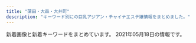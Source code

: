 ```yaml
---
title: "蒲田・大森・大井町"
description: "キーワード別にの巨乳アジアン・チャイナエステ嬢情報をまとめました。"
---
```


新着画像と新着キーワードをまとめています。
2021年05月18日の情報です。

<DmmAffiliateIns />
<KeywordTable
  shops={
    [
    {
        "img_links": [
            "http://www.remonesthe.com/img/pro_tit_name.jpg",
            "http://www.remonesthe.com/upload/girl/img01/img1_0021.jpg",
            "http://www.remonesthe.com/upload/girl/img04/img1_0019.jpg",
            "http://www.remonesthe.com/upload/girl/img_sch/img_sch_0016.jpg",
            "http://www.remonesthe.com/upload/girl/img05/img1_0008.jpg",
            "http://www.remonesthe.com/upload/girl/img01/img1_0007.jpg",
            "http://www.remonesthe.com/upload/girl/img01/img1_0018.jpg",
            "http://www.remonesthe.com/upload/girl/img_list01/img_list_0022.jpg",
            "http://www.remonesthe.com/img/pro_tit_age.jpg",
            "http://www.remonesthe.com/upload/girl/img03/img1_0022.jpg",
            "http://www.remonesthe.com/upload/girl/img02/img3_0008.jpg",
            "http://www.remonesthe.com/upload/girl/img01/img2_0007.jpg",
            "http://www.remonesthe.com/upload/girl/img02/img1_0016.jpg",
            "http://www.remonesthe.com/upload/girl/img02/img1_0023.jpg",
            "http://www.remonesthe.com/upload/girl/img05/img1_0022.jpg",
            "http://www.remonesthe.com/upload/girl/img01/img1_0022.jpg",
            "http://www.remonesthe.com/upload/girl/img02/img1_0018.jpg",
            "http://www.remonesthe.com/upload/girl/img03/img1_0023.jpg",
            "http://www.remonesthe.com/upload/girl/img05/img1_0013.jpg",
            "http://www.remonesthe.com/upload/girl/img02/img1_0019.jpg",
            "http://www.remonesthe.com/upload/girl/img_sch/img_sch_0019.jpg",
            "http://www.remonesthe.com/upload/girl/img01/img1_0013.jpg",
            "http://www.remonesthe.com/upload/girl/img02/img2_0019.jpg",
            "http://www.remonesthe.com/upload/girl/img02/img1_0022.jpg",
            "http://www.remonesthe.com/upload/girl/img_sch/img_sch_0015.jpg",
            "http://www.remonesthe.com/upload/girl/img02/img1_0008.jpg",
            "http://www.remonesthe.com/upload/girl/img04/img1_0016.jpg",
            "http://www.remonesthe.com/upload/girl/img_sch/img_sch_0013.jpg",
            "http://www.remonesthe.com/upload/girl/img05/img1_0021.jpg",
            "http://www.remonesthe.com/upload/girl/img01/img3_0008.jpg",
            "http://www.remonesthe.com/upload/girl/img03/img1_0021.jpg",
            "http://www.remonesthe.com/upload/girl/img03/img1_0018.jpg",
            "http://www.remonesthe.com/upload/girl/img_sch/img_sch_0008.jpg",
            "http://www.remonesthe.com/upload/girl/img03/img1_0007.jpg",
            "http://www.remonesthe.com/upload/girl/img05/img1_0019.jpg",
            "http://www.remonesthe.com/upload/girl/img01/img1_0023.jpg",
            "http://www.remonesthe.com/upload/girl/img01/img1_0008.jpg",
            "http://www.remonesthe.com/upload/girl/img02/img1_0007.jpg",
            "http://www.remonesthe.com/upload/girl/img_sch/img_sch_0007.jpg",
            "http://www.remonesthe.com/upload/girl/img03/img1_0015.jpg",
            "http://www.remonesthe.com/upload/girl/img05/img1_0015.jpg",
            "http://www.remonesthe.com/upload/girl/img02/img2_0007.jpg",
            "http://www.remonesthe.com/upload/girl/img05/img1_0018.jpg",
            "http://www.remonesthe.com/img/tit_profile.jpg",
            "http://www.remonesthe.com/upload/girl/img04/img1_0022.jpg",
            "http://www.remonesthe.com/img/pro_tit_size.jpg",
            "http://www.remonesthe.com/img/main_top.png",
            "http://www.remonesthe.com/upload/girl/img02/img1_0015.jpg",
            "http://www.remonesthe.com/upload/girl/img05/img1_0016.jpg",
            "http://www.remonesthe.com/upload/girl/img01/img3_0007.jpg",
            "http://www.remonesthe.com/upload/girl/img_sch/img_sch_0022.jpg",
            "http://www.remonesthe.com/upload/girl/img05/img1_0007.jpg",
            "http://www.remonesthe.com/upload/girl/img03/img1_0013.jpg",
            "http://www.remonesthe.com/upload/girl/img01/img1_0019.jpg",
            "http://www.remonesthe.com/upload/girl/img_sch/img_sch_0023.jpg",
            "http://www.remonesthe.com/upload/girl/img_sch/img_sch_0021.jpg",
            "http://www.remonesthe.com/upload/girl/img04/img1_0013.jpg",
            "http://www.remonesthe.com/upload/girl/img_sch/img_sch_0018.jpg",
            "http://www.remonesthe.com/upload/girl/img01/img2_0019.jpg",
            "http://www.remonesthe.com/upload/girl/img01/img1_0016.jpg",
            "http://www.remonesthe.com/upload/girl/img02/img1_0021.jpg",
            "http://www.remonesthe.com/upload/girl/img04/img1_0018.jpg",
            "http://www.remonesthe.com/upload/girl/img02/img2_0008.jpg",
            "http://www.remonesthe.com/upload/girl/img01/img1_0015.jpg",
            "http://www.remonesthe.com/upload/girl/img05/img1_0023.jpg",
            "http://www.remonesthe.com/img/pro_modoru.jpg",
            "http://www.remonesthe.com/upload/girl/img04/img1_0023.jpg",
            "http://www.remonesthe.com/upload/girl/img04/img1_0007.jpg",
            "http://www.remonesthe.com/upload/girl/img04/img1_0015.jpg",
            "http://www.remonesthe.com/upload/girl/img03/img1_0016.jpg",
            "http://www.remonesthe.com/upload/girl/img04/img1_0008.jpg",
            "http://www.remonesthe.com/banner/koko_468x60.png",
            "http://www.remonesthe.com/upload/girl/img03/img1_0019.jpg",
            "http://www.remonesthe.com/img/tit_staff.jpg",
            "http://www.remonesthe.com/upload/girl/img01/img2_0008.jpg",
            "http://www.remonesthe.com/upload/girl/img04/img1_0021.jpg",
            "http://www.remonesthe.com/upload/girl/img_list01/img_list_0023.jpg",
            "http://www.remonesthe.com/upload/girl/img03/img1_0008.jpg",
            "http://www.remonesthe.com/upload/girl/img02/img1_0013.jpg",
            "http://www.remonesthe.com/upload/girl/img02/img3_0007.jpg"
        ],
        "keywords": {
            "\u4e73": 2,
            "D": 22,
            "C": 31,
            "87": 27,
            "86": 17,
            "E": 8,
            "88": 10
        },
        "station": "JR\u84b2\u7530\u99c5\u6771\u53e3",
        "url": "http://www.remonesthe.com/",
        "name": "LEMON*\u30ec\u30e2\u30f3"
    },
    {
        "name": "NEW\u30a4\u30d6",
        "img_links": [
            "http://www.tokyo-0001.xyz/img/girls05.jpg",
            "http://www.tokyo-0001.xyz/img/girls03.jpg",
            "http://www.tokyo-0001.xyz/img/ttl-03.png",
            "http://www.tokyo-0001.xyz/img/ttl-04.png",
            "http://www.tokyo-0001.xyz/img/img1.jpg",
            "http://www.tokyo-0001.xyz/img/girls02.jpg",
            "http://www.tokyo-0001.xyz/img/bnr01.jpg",
            "http://www.tokyo-0001.xyz/img/bnr00.jpg",
            "http://www.tokyo-0001.xyz/img/ttl-01.png",
            "http://www.tokyo-0001.xyz/img/girls04.jpg",
            "http://www.tokyo-0001.xyz/img/img3.jpg",
            "http://www.tokyo-0001.xyz/img/girls01.jpg",
            "http://www.tokyo-0001.xyz/img/img-txt-01.png",
            "http://www.tokyo-0001.xyz/img/bnr02.jpg",
            "http://www.tokyo-0001.xyz/img/img2.jpg",
            "http://www.tokyo-0001.xyz/img/girls06.jpg",
            "http://www.tokyo-0001.xyz/img/ttl-02.png"
        ],
        "url": "http://www.tokyo-0001.xyz/",
        "station": "JR\u84b2\u7530\u99c5\u897f\u53e3",
        "keywords": {}
    },
    {
        "img_links": [
            "http://yuyudou.com/images/home/top7.jpg",
            "http://yuyudou.com/images/headerParts01.png",
            "http://yuyudou.com/images/home/index_07.png",
            "http://yuyudou.com/images/index_an/index_an_06.png",
            "http://yuyudou.com/images/index_an/index_bn_06.png",
            "http://yuyudou.com/images/top_flash_01.jpg",
            "http://yuyudou.com/images/index_an/index_an_05.png",
            "http://yuyudou.com/images/home/index_05.png",
            "http://yuyudou.com/images/home/index_63.png",
            "http://yuyudou.com/images/home/index_011.png",
            "http://yuyudou.com/images/home/index_012.png",
            "http://yuyudou.com/images/index_an/index_bn_01.png",
            "http://yuyudou.com/images/index_an/index_bn_03.png",
            "http://yuyudou.com/images/home/top6.jpg",
            "http://yuyudou.com/images/index_an/index_an_07.png",
            "http://yuyudou.com/images/index_an/index_an_02.png",
            "http://yuyudou.com/images/home/index_39.png",
            "http://yuyudou.com/images/home/index_29.png",
            "http://yuyudou.com/images/top_flash_03.jpg",
            "http://yuyudou.com/images/home/top.jpg",
            "http://yuyudou.com/images/gallery/gallery_01.png",
            "http://yuyudou.com/images/home/index_59.png",
            "http://yuyudou.com/images/top_flash_02.jpg",
            "http://yuyudou.com/images/home/index_010.png",
            "http://yuyudou.com/images/index_an/index_bn_07.png",
            "http://yuyudou.com/images/index_an/index_an_01.png",
            "http://yuyudou.com/images/index_an/index_an_04.png",
            "http://yuyudou.com/images/index_an/index_bn_05.png",
            "http://yuyudou.com/images/home/index_09.png",
            "http://yuyudou.com/images/index_an/index_bn_02.png",
            "http://yuyudou.com/images/index_an/index_an_03.png",
            "http://yuyudou.com/images/home/top5.jpg"
        ],
        "name": "\u7652\u7652\u5802",
        "keywords": {},
        "url": "http://yuyudou.com/",
        "station": "JR\u5927\u68ee\u99c5\u6771\u53e3"
    },
    {
        "name": "CoCo.\u30a4\u30a4\u306d!",
        "url": "http://u-care.ests.jp/",
        "img_links": [
            "http://u-care.ests.jp/photos/sites/36/2021/05/202105080345158.jpeg",
            "http://u-care.ests.jp/photos/sites/36/2019/07/2019072818341463.jpg",
            "http://u-care.ests.jp/photos/sites/36/2019/07/2019072818341331.jpg",
            "http://u-care.ests.jp/images/pick_bj1.jpg",
            "http://u-care.ests.jp/images/cocoiineputiandian.jpg",
            "http://u-care.ests.jp/images/s_pick.jpg",
            "http://u-care.ests.jp/images/room2.jpg",
            "http://u-care.ests.jp/photos/sites/36/2020/12/2020120314113358.jpg",
            "http://u-care.ests.jp/photos/sites/36/2019/07/201907281834129.jpg",
            "http://u-care.ests.jp/images/s1.png",
            "http://u-care.ests.jp/photos/sites/36/2019/07/201907281834152.jpg",
            "http://u-care.ests.jp/photos/sites/36/2020/12/2020120314112231.jpg",
            "http://u-care.ests.jp/photos/sites/36/2020/01/2020012715190876.jpg",
            "http://u-care.ests.jp/images/nbj1.jpg",
            "http://u-care.ests.jp/images/nbj3.jpg",
            "http://u-care.ests.jp/photos/sites/36/2021/05/2021050803451364.jpeg",
            "http://u-care.ests.jp/images/s.png",
            "http://u-care.ests.jp/images/room4.jpg",
            "http://u-care.ests.jp/images/room6.jpg",
            "http://u-care.ests.jp/images/b.png",
            "http://u-care.ests.jp/photos/sites/36/2019/07/2019072818340741.jpg",
            "http://u-care.ests.jp/images/hua.png",
            "http://u-care.ests.jp/photos/sites/36/2019/11/2019110314145767.jpg",
            "http://u-care.ests.jp/images/twitter.jpg",
            "http://u-care.ests.jp/photos/sites/36/2020/11/2020112313092447.jpg",
            "http://u-care.ests.jp/images/1.jpg",
            "http://u-care.ests.jp/images/a.png",
            "http://u-care.ests.jp/photos/sites/36/2021/04/2021042523083797.jpeg",
            "http://u-care.ests.jp/photos/sites/36/2019/07/2019072818340893.jpg",
            "http://u-care.ests.jp/photos/sites/36/2019/07/2019072818341268.jpg",
            "http://u-care.ests.jp/photos/sites/36/2021/04/2021042523083915.jpeg",
            "http://u-care.ests.jp/images/room1.jpg",
            "http://u-care.ests.jp/images/room5.jpg",
            "http://u-care.ests.jp/images/room3.jpg",
            "http://u-care.ests.jp/photos/sites/36/2020/12/2020120314112720.jpg",
            "http://u-care.ests.jp/images/new.jpg",
            "http://u-care.ests.jp/photos/sites/36/2020/01/2020012715190245.jpg",
            "http://u-care.ests.jp/photos/sites/36/2021/04/2021040821455253.jpeg",
            "http://u-care.ests.jp/images/mobile.jpg",
            "http://u-care.ests.jp/photos/sites/36/2021/05/2021050915511431.jpeg",
            "http://u-care.ests.jp/images/s_link.jpg",
            "http://u-care.ests.jp/photos/sites/36/2021/04/2021040821454611.jpeg",
            "http://u-care.ests.jp/photos/sites/36/2021/05/2021050915502499.jpeg",
            "http://u-care.ests.jp/photos/sites/36/2021/05/2021050915503123.jpeg",
            "http://u-care.ests.jp/photos/sites/36/2021/02/2021020516324022.jpg",
            "http://u-care.ests.jp/images/pick_bj3.jpg",
            "http://u-care.ests.jp/images/s_blog.jpg",
            "http://u-care.ests.jp/images/s_staff.jpg",
            "http://u-care.ests.jp/photos/sites/36/2021/05/2021050803451611.jpeg",
            "http://u-care.ests.jp/photos/sites/36/2021/02/2021020516323421.jpg",
            "http://u-care.ests.jp/photos/sites/36/2020/11/2020112313091813.jpg",
            "http://u-care.ests.jp/images/s_face.jpg",
            "http://u-care.ests.jp/photos/sites/36/2019/07/2019072818372591.jpg",
            "http://u-care.ests.jp/photos/sites/36/2021/04/2021042523083640.jpeg",
            "http://u-care.ests.jp/photos/sites/36/2019/11/2019110314145623.jpg",
            "http://u-care.ests.jp/images/top.png"
        ],
        "station": "JR\u84b2\u7530\u99c5\u897f\u53e3",
        "keywords": {
            "C": 10,
            "89": 20,
            "E": 10,
            "85": 22,
            "86": 32,
            "F": 10,
            "D": 100,
            "87": 56
        }
    },
    {
        "name": "\u30d4\u30f3\u30afgirl",
        "url": "http://pinkgirl.iest.info/",
        "keywords": {},
        "station": "JR\u5927\u4e95\u753a\u99c5\u897f\u53e3",
        "img_links": []
    },
    {
        "name": "\u30bd\u30a6\u30eb\u30aa\u30f3\u30cb",
        "img_links": [],
        "url": "http://www.es-md.net/",
        "station": "JR\u84b2\u7530\u99c5\u6771\u53e3",
        "keywords": {}
    },
    {
        "name": "SWEET ROOM",
        "station": "JR\u84b2\u7530\u99c5\u897f\u53e3",
        "keywords": {
            "85": 20,
            "E": 10,
            "87": 8,
            "D": 58,
            "88": 10,
            "89": 10,
            "C": 14,
            "86": 10,
            "83": 10
        },
        "url": "http://sweet-room.iest.info/",
        "img_links": [
            "http://sweet-room.iest.info/photos/sites/45/2020/06/2020060101255477.jpg",
            "http://sweet-room.iest.info/images/link_nav02.png",
            "http://sweet-room.iest.info/images/tit_news.png",
            "http://sweet-room.iest.info/images/top.png",
            "http://sweet-room.iest.info/photos/sites/45/2020/06/2020062203413777.jpg",
            "http://sweet-room.iest.info/images/link_nav04.png",
            "http://sweet-room.iest.info/photos/sites/45/2020/10/2020101602210311.jpg",
            "http://sweet-room.iest.info/images/tit_staff.png",
            "http://sweet-room.iest.info/photos/sites/45/2020/06/2020060305422558.jpg",
            "http://sweet-room.iest.info/images/link_nav03.png",
            "http://sweet-room.iest.info/images/link_nav06.png",
            "http://sweet-room.iest.info/images/link_nav05.png",
            "http://sweet-room.iest.info/photos/sites/45/2021/04/2021041303321973.jpg",
            "http://sweet-room.iest.info/images/tit_face.png",
            "http://sweet-room.iest.info/photos/sites/45/2020/07/2020072906584693.jpg",
            "http://sweet-room.iest.info/images/mobile.png",
            "http://sweet-room.iest.info/photos/sites/45/2021/04/2021041303322034.jpg",
            "http://sweet-room.iest.info/images/link_nav01.png"
        ]
    },
    {
        "img_links": [
            "http://www.hounoka.com/smart/eri.jpg",
            "http://www.hounoka.com/smart/top-tab-returan.jpg",
            "http://www.hounoka.com/corona-taisaku2.jpg",
            "http://www.hounoka.com/smart/corona-taisaku2.jpg",
            "http://www.hounoka.com/massage-de_88_31.jpg"
        ],
        "url": "http://www.hounoka.com/",
        "name": "\u307b\u306e\u304b",
        "station": "JR\u5927\u4e95\u753a\u99c5",
        "keywords": {}
    },
    {
        "img_links": [
            "http://www.es-princess.com/images/upload/thumb/b673f5c7b6c0c654.jpg",
            "http://www.es-princess.com/images/index_05.jpg",
            "http://www.es-princess.com/images/02.jpg",
            "http://www.es-princess.com/images/index_01.jpg",
            "http://www.es-princess.com/images/upload/thumb/e5f6402b9bb3e639.jpeg",
            "http://www.es-princess.com/s/images/service_01.png",
            "http://www.es-princess.com/images/index_23.jpg",
            "http://www.es-princess.com/images/upload/thumb/a73cd0efe4586362.jpg",
            "http://www.es-princess.com/girl/01.jpg",
            "http://www.es-princess.com/images/upload/thumb/5a01d26b03ae3963.jpg",
            "http://www.es-princess.com/s/images/service_03.png",
            "http://www.es-princess.com/s/images/t3.jpg",
            "http://www.es-princess.com/images/rec_13.jpg",
            "http://www.es-princess.com/images/upload/thumb/5e0537ee102a37b1.jpg",
            "http://www.es-princess.com/images/upload/thumb/28d10c17ec4ef55b.jpg",
            "http://www.es-princess.com/images/upload/thumb/ba9e1b4477f15b72.jpg",
            "http://www.es-princess.com/images/index_35.jpg",
            "http://www.es-princess.com/images/upload/thumb/314d78dc282a338e.jpg",
            "http://www.es-princess.com/s/image/nav_top.png",
            "http://www.es-princess.com/images/03.jpg",
            "http://www.es-princess.com/images/upload/thumb/0403172defd2aa75.jpg",
            "http://www.es-princess.com/images/upload/thumb/cc93f6d3b2f1a8dd.jpg",
            "http://www.es-princess.com/images/index_03.jpg",
            "http://www.es-princess.com/images/index_21.jpg",
            "http://www.es-princess.com/s/images/t1.jpg",
            "http://www.es-princess.com/s/image/nav_hotel.png",
            "http://www.es-princess.com/s/images/slider/prev.png",
            "http://www.es-princess.com/images/upload/thumb/18e6044b88e2d742.jpg",
            "http://www.es-princess.com/s/uploads/02.jpg",
            "http://www.es-princess.com/images/index_06.jpg",
            "http://www.es-princess.com/images/upload/thumb/05aaf6a4110be4ac.jpg",
            "http://www.es-princess.com/s/images/slider/2.jpg",
            "http://www.es-princess.com/images/upload/thumb/440836ac204e3ae6.jpg",
            "http://www.es-princess.com/images/upload/thumb/af672e0eb7d28ee6.jpg",
            "http://www.es-princess.com/images/staff_13.jpg",
            "http://www.es-princess.com/images/upload/thumb/966442429a421ade.jpg",
            "http://www.es-princess.com/s/images/t7.jpg",
            "http://www.es-princess.com/images/upload/thumb/140d1b4166940516.jpg",
            "http://www.es-princess.com/images/upload/thumb/99ff32906f064430.jpg",
            "http://www.es-princess.com/s/images/t8.jpg",
            "http://www.es-princess.com/s/image/nav_sys.png",
            "http://www.es-princess.com/s/images/slider/1.jpg",
            "http://www.es-princess.com/images/upload/thumb/c191f88ab8347247.jpg",
            "http://www.es-princess.com/images/index_02.jpg",
            "http://www.es-princess.com/images/index_24.jpg",
            "http://www.es-princess.com/images/info.jpg",
            "http://www.es-princess.com/images/upload/thumb/7358bb17b522d506.jpg",
            "http://www.es-princess.com/images/upload/thumb/4caabf554de9febf.jpg",
            "http://es-princess.com/images/index_07.jpg",
            "http://www.es-princess.com/images/upload/thumb/570cec0ed7dbb299.jpg",
            "http://www.es-princess.com/images/upload/thumb/d0adbd6a55204cc6.jpg",
            "http://www.es-princess.com/images/upload/thumb/d7645c329c045bbf.jpg",
            "http://www.es-princess.com/images/upload/thumb/380cd518ae78d99c.jpg",
            "http://www.es-princess.com/s/images/service_07.png",
            "http://www.es-princess.com/images/index_15.jpg",
            "http://www.es-princess.com/s/images/t2.jpg",
            "http://es-princess.com/images/index_06.jpg",
            "http://www.es-princess.com/s/uploads/04.jpg",
            "http://www.es-princess.com/s/image/nav_topics.png",
            "http://www.es-princess.com/images/upload/thumb/977b6b56e17935b8.jpg",
            "http://www.es-princess.com/images/upload/thumb/4fbbf39dbb4b5671.jpeg",
            "http://www.es-princess.com/images/upload/thumb/34d0c1f12f3d1581.jpg",
            "http://www.es-princess.com/s/images/iphone.png",
            "http://www.es-princess.com/images/upload/thumb/b5e216c30766fe2c.jpg",
            "http://www.es-princess.com/images/upload/thumb/33b8e868c76e480e.jpg",
            "http://www.es-princess.com/s/image/nav_cast.png",
            "http://www.es-princess.com/s/images/okubokomachi.jpg",
            "http://www.es-princess.com/s/images/top_2.jpg",
            "http://www.es-princess.com/images/upload/thumb/8daadfa86c3af0ee.jpg",
            "http://www.es-princess.com/s/images/t4.jpg",
            "http://www.es-princess.com/images/upload/thumb/c9fd1fe34ca64bc2.png",
            "http://www.es-princess.com/images/rec.jpg",
            "http://www.es-princess.com/images/index_13.jpg",
            "http://www.es-princess.com/s/image/nav_manga.png",
            "http://www.es-princess.com/s/uploads/01.jpg",
            "http://www.es-princess.com/images/upload/thumb/667df216753c34cf.jpg",
            "http://www.es-princess.com/images/index_36.jpg",
            "http://www.es-princess.com/images/info_13.jpg",
            "http://www.es-princess.com/s/images/tel.png",
            "http://www.es-princess.com/s/images/slider/next.png",
            "http://www.es-princess.com/images/upload/thumb/123b8dc1f8010cd7.jpg",
            "http://www.es-princess.com/images/index_18.jpg",
            "http://www.es-princess.com/images/upload/thumb/026f0a00a7ebcac9.jpg",
            "http://www.es-princess.com/images/index_27.jpg",
            "http://www.es-princess.com/s/uploads/02a.jpg",
            "http://www.es-princess.com/images/upload/thumb/abb982c0ed8c784a.jpg",
            "http://www.es-princess.com/images/index_29.jpg",
            "http://www.es-princess.com/images/index_31.jpg",
            "http://www.es-princess.com/images/index_07.jpg",
            "http://www.es-princess.com/s/images/pc.png",
            "http://www.es-princess.com/images/upload/thumb/a77e3ba56953c62a.jpg",
            "http://www.es-princess.com/images/index_17.jpg",
            "http://www.es-princess.com/s/images/slider/3.jpg",
            "http://www.es-princess.com/s/images/t6.jpg",
            "http://www.es-princess.com/images/index_04.jpg",
            "http://www.es-princess.com/images/upload/thumb/199865d366667d99.jpg",
            "http://www.es-princess.com/images/index_19.jpg",
            "http://www.es-princess.com/s/images/t5.jpg",
            "http://www.es-princess.com/images/upload/thumb/1a80890acbd23f61.jpg",
            "http://www.es-princess.com/images/index_34.jpg",
            "http://www.es-princess.com/images/upload/thumb/fac24168ab90cc92.jpg",
            "http://www.es-princess.com/images/index_28.jpg",
            "http://www.es-princess.com/images/upload/thumb/befa35bfd3fcc1cf.jpg",
            "http://www.es-princess.com/images/upload/thumb/9081c49e0239e8dc.jpg",
            "http://www.es-princess.com/images/index_25.jpg",
            "http://www.es-princess.com/images/foot_34.jpg",
            "http://www.es-princess.com/images/01.jpg"
        ],
        "keywords": {
            "88": 5,
            "D": 14,
            "86": 1,
            "85": 4,
            "91": 4
        },
        "station": "JR\u84b2\u7530\u99c5\u897f\u53e3",
        "name": "Princess",
        "url": "http://www.es-princess.com/"
    },
    {
        "keywords": {},
        "img_links": [
            "http://heal-msg.com/images/kanban.jpg",
            "http://heal-msg.com/staff/rin/01.jpg",
            "http://heal-msg.com/images/s_staff.png",
            "http://heal-msg.com/staff/rio/01.jpg",
            "http://heal-msg.com/images/staff_bj3.jpg",
            "http://heal-msg.com/staff/yuki/01.jpg",
            "http://heal-msg.com/images/s_link.png",
            "http://heal-msg.com/images/top.jpg",
            "http://heal-msg.com/images/s_news.png",
            "http://heal-msg.com/staff/yuyu/01.jpg",
            "http://heal-msg.com/images/staff0.jpg",
            "http://heal-msg.com/staff/yuri/01.jpg",
            "http://heal-msg.com/staff/rio/02.jpg",
            "http://heal-msg.com/images/news_bj3.jpg",
            "http://heal-msg.com/staff/ruru/01.jpg"
        ],
        "url": "http://heal-msg.com/",
        "name": "Sweet Time",
        "station": "JR\u5927\u68ee\u99c5\u6771\u53e3"
    },
    {
        "img_links": [],
        "station": "JR\u5927\u4e95\u753a\u99c5\u4e2d\u592e\u897f\u53e3",
        "url": "https://love.ies.fun/",
        "name": "\u604b",
        "keywords": {}
    },
    {
        "img_links": [],
        "station": "JR\u5927\u4e95\u753a\u99c5\u4e2d\u592e\u897f\u53e3",
        "name": "\u611b",
        "keywords": {},
        "url": "https://nekonoheya.ests.jp/"
    },
    {
        "name": "\u7f8e\u7409\u7409",
        "url": "http://www.e-uluru.info/",
        "keywords": {
            "C": 14,
            "83": 2,
            "86": 20,
            "88": 5,
            "F": 1,
            "E": 10,
            "D": 35,
            "85": 24,
            "87": 7
        },
        "station": "JR\u84b2\u7530\u99c5\u6771\u53e3",
        "img_links": [
            "http://www.e-uluru.info/girl/034.jpg",
            "http://www.e-uluru.info/images/upload/thumb/f436fca81b34a90a.jpg",
            "http://www.e-uluru.info/images/upload/a42cde1d7d7ca5c0.jpg",
            "http://www.e-uluru.info/images/upload/thumb/98ac232614327354.jpg",
            "http://www.e-uluru.info/images/upload/thumb/ad830a43974bad03.jpg",
            "http://www.e-uluru.info/images/index_12.png",
            "http://www.e-uluru.info/girl/014.jpg",
            "http://www.e-uluru.info/images/upload/thumb/a86dfeb81b8ab370.jpg",
            "http://www.e-uluru.info/images/index_05.png",
            "http://www.e-uluru.info/images/upload/a944203deb9da4de.jpg",
            "http://www.e-uluru.info/s/images/icon_top.png",
            "http://www.e-uluru.info/images/upload/c7886d02d33ae09c.jpg",
            "http://www.e-uluru.info/images/upload/b5241af23f911574.jpg",
            "http://www.e-uluru.info/s/images/icon_staff.png",
            "http://www.e-uluru.info/s/images/r02.jpg",
            "http://www.e-uluru.info/images/sys_08.png",
            "http://www.e-uluru.info/images/upload/thumb/ebc831946fdc3143.jpg",
            "http://www.e-uluru.info/images/upload/thumb/d4a6c5a9e3801cc7.jpg",
            "http://www.e-uluru.info/images/upload/thumb/056ff3de81fe9024.jpg",
            "http://www.e-uluru.info/images/upload/2e83ce7f87e28c10.jpg",
            "http://www.e-uluru.info/images/index_02.png",
            "http://www.e-uluru.info/girl/021.jpg",
            "http://www.e-uluru.info/images/upload/thumb/c7886d02d33ae09c.jpg",
            "http://www.e-uluru.info/images/upload/thumb/b5241af23f911574.jpg",
            "http://www.e-uluru.info/girl/013.jpg",
            "http://www.e-uluru.info/images/index_03.png",
            "http://www.e-uluru.info/s/images/r03.jpg",
            "http://www.e-uluru.info/s/images/icon_info.png",
            "http://www.e-uluru.info/images/upload/90eec703fb0861db.jpg",
            "http://www.e-uluru.info/girl/024.jpg",
            "http://www.e-uluru.info/images/upload/thumb/1ddb0f728d864feb.jpg",
            "http://www.e-uluru.info/images/upload/d4a6c5a9e3801cc7.jpg",
            "http://www.e-uluru.info/s/images/icon_tel.png",
            "http://www.e-uluru.info/images/upload/f436fca81b34a90a.jpg",
            "http://www.e-uluru.info/girl/033.jpg",
            "http://www.e-uluru.info/images/staff_08.png",
            "http://www.e-uluru.info/girl/032.jpg",
            "http://www.e-uluru.info/images/pro.jpg",
            "http://www.e-uluru.info/images/upload/thumb/12cb1bdfa779a5e6.jpg",
            "http://www.e-uluru.info/images/index_13.png",
            "http://www.e-uluru.info/images/upload/thumb/d33358c73f674e0d.jpg",
            "http://www.e-uluru.info/s/images/r05.jpg",
            "http://www.e-uluru.info/images/upload/thumb/adc24ea0648493e2.jpg",
            "http://www.e-uluru.info/images/upload/thumb/24e3367119cd81d4.jpg",
            "http://www.e-uluru.info/images/index_08.png",
            "http://www.e-uluru.info/images/upload/03b615dbd4a8d4e4.jpg",
            "http://www.e-uluru.info/images/upload/thumb/9e6373c225b7bc51.jpg",
            "http://www.e-uluru.info/girl/020.jpg",
            "http://www.e-uluru.info/images/upload/thumb/5dcabd8808e86a8c.jpg",
            "http://www.e-uluru.info/images/upload/thumb/08e930d29f9d5b3e.jpg",
            "http://www.e-uluru.info/girl/018.jpg",
            "http://www.e-uluru.info/images/index_06.png",
            "http://www.e-uluru.info/s/images/r01.jpg",
            "http://www.e-uluru.info/images/upload/thumb/71169c7f826021d0.jpg",
            "http://www.e-uluru.info/images/upload/thumb/b71e9dc3cfa0f9b4.jpg",
            "http://www.e-uluru.info/images/upload/f642dd084fb225c9.jpg",
            "http://www.e-uluru.info/images/upload/e8b0d029c217c7cc.jpg",
            "http://www.e-uluru.info/images/upload/7a73ef7475560f16.jpg",
            "http://www.e-uluru.info/images/rec_08.png",
            "http://www.e-uluru.info/girl/016.jpg",
            "http://www.e-uluru.info/images/r01.jpg",
            "http://www.e-uluru.info/images/upload/thumb/7a73ef7475560f16.jpg",
            "http://www.e-uluru.info/images/upload/5dcabd8808e86a8c.jpg",
            "http://www.e-uluru.info/girl/031.jpg",
            "http://www.e-uluru.info/girl/012.jpg",
            "http://www.e-uluru.info/images/upload/thumb/2e83ce7f87e28c10.jpg",
            "http://www.e-uluru.info/images/upload/73a690610b4828e0.jpg",
            "http://www.e-uluru.info/images/upload/thumb/e8b0d029c217c7cc.jpg",
            "http://www.e-uluru.info/s/girl/01.jpg",
            "http://www.e-uluru.info/images/upload/24e3367119cd81d4.jpg",
            "http://www.e-uluru.info/images/upload/thumb/73a690610b4828e0.jpg",
            "http://www.e-uluru.info/images/index_04.png",
            "http://www.e-uluru.info/images/upload/056ff3de81fe9024.jpg",
            "http://www.e-uluru.info/images/upload/thumb/30e7a9b6a2619196.jpg",
            "http://www.e-uluru.info/images/index_11.png",
            "http://www.e-uluru.info/images/upload/71169c7f826021d0.jpg",
            "http://www.e-uluru.info/images/upload/ad830a43974bad03.jpg",
            "http://www.e-uluru.info/images/upload/thumb/db7023b92ef16bbc.jpg",
            "http://www.e-uluru.info/images/info01.png",
            "http://www.e-uluru.info/images/upload/539dd2297c44dec2.jpg",
            "http://www.e-uluru.info/images/upload/thumb/8ee8987b2165d4fc.jpg",
            "http://www.e-uluru.info/images/index_01.png",
            "http://www.e-uluru.info/s/images/icon_topics.png",
            "http://www.e-uluru.info/images/upload/thumb/2951922eff997d84.jpg",
            "http://www.e-uluru.info/girl/028.jpg",
            "http://www.e-uluru.info/girl/06.jpg",
            "http://www.e-uluru.info/images/upload/db7023b92ef16bbc.jpg",
            "http://www.e-uluru.info/girl/019.jpg",
            "http://www.e-uluru.info/images/upload/d33358c73f674e0d.jpg",
            "http://www.e-uluru.info/images/r02.jpg",
            "http://www.e-uluru.info/images/upload/ebc831946fdc3143.jpg",
            "http://www.e-uluru.info/images/upload/8ee8987b2165d4fc.jpg",
            "http://www.e-uluru.info/images/upload/thumb/03b615dbd4a8d4e4.jpg",
            "http://www.e-uluru.info/girl/030.jpg",
            "http://www.e-uluru.info/girl/01.jpg",
            "http://www.e-uluru.info/girl/015.jpg",
            "http://www.e-uluru.info/images/index_07.png",
            "http://www.e-uluru.info/images/r03.jpg",
            "http://www.e-uluru.info/images/upload/adc24ea0648493e2.jpg",
            "http://www.e-uluru.info/images/r05.jpg",
            "http://www.e-uluru.info/girl/07.jpg",
            "http://www.e-uluru.info/images/upload/12cb1bdfa779a5e6.jpg",
            "http://www.e-uluru.info/images/info_08.png",
            "http://www.e-uluru.info/images/upload/2951922eff997d84.jpg",
            "http://www.e-uluru.info/images/upload/thumb/2d668ea61cdabce4.jpg",
            "http://www.e-uluru.info/images/rec_09.png",
            "http://www.e-uluru.info/images/upload/thumb/a42cde1d7d7ca5c0.jpg",
            "http://www.e-uluru.info/images/upload/thumb/90eec703fb0861db.jpg",
            "http://www.e-uluru.info/images/upload/b71e9dc3cfa0f9b4.jpg",
            "http://www.e-uluru.info/images/upload/1ddb0f728d864feb.jpg",
            "http://www.e-uluru.info/images/upload/30e7a9b6a2619196.jpg",
            "http://www.e-uluru.info/i/girl/013.jpg",
            "http://www.e-uluru.info/images/upload/98ac232614327354.jpg",
            "http://www.e-uluru.info/images/upload/thumb/a944203deb9da4de.jpg",
            "http://www.e-uluru.info/images/upload/08e930d29f9d5b3e.jpg",
            "http://www.e-uluru.info/images/upload/thumb/539dd2297c44dec2.jpg",
            "http://www.e-uluru.info/images/upload/thumb/f642dd084fb225c9.jpg",
            "http://www.e-uluru.info/images/upload/9e6373c225b7bc51.jpg",
            "http://www.e-uluru.info/images/upload/a86dfeb81b8ab370.jpg",
            "http://www.e-uluru.info/s/images/icon_covergirl.png"
        ]
    },
    {
        "name": "\u83ef\u30fb\u306f\u306a",
        "station": "JR\u84b2\u7530\u99c5\u897f\u53e3",
        "img_links": [
            "http://hana.ests.jp/images/themes/blue/mobile.jpg",
            "http://hana.ests.jp/images/themes/blue/s_link.png",
            "http://hana.ests.jp/photos/sites/38/2018/05/2018052410461655.jpg",
            "http://hana.ests.jp/photos/sites/38/2018/10/2018102212515098.jpg",
            "http://hana.ests.jp/photos/sites/38/2021/04/2021040716243284.jpg",
            "http://hana.ests.jp/images/themes/blue/no1.png",
            "http://hana.ests.jp/images/themes/blue/no2.png",
            "http://hana.ests.jp/images/themes/blue/s_news.png",
            "http://hana.ests.jp/images/room2.jpg",
            "http://hana.ests.jp/images/themes/blue/line.png",
            "http://hana.ests.jp/photos/sites/38/2018/12/2018122818061554.jpg",
            "http://hana.ests.jp/photos/sites/38/2018/10/2018102215070310.jpg",
            "http://hana.ests.jp/images/room4.jpg",
            "http://hana.ests.jp/images/themes/blue/s_zysx.png",
            "http://hana.ests.jp/photos/sites/38/2019/04/2019040810452923.jpg",
            "http://hana.ests.jp/images/room3.jpg",
            "http://hana.ests.jp/images/room1.jpg",
            "http://hana.ests.jp/images/themes/blue/s_newface.png",
            "http://hana.ests.jp/photos/sites/38/2019/11/2019111817153489.jpg",
            "http://hana.ests.jp/images/themes/blue/s_staff.png",
            "http://hana.ests.jp/images/themes/blue/s_pickup.png",
            "http://hana.ests.jp/images/themes/blue/r3.jpg",
            "http://hana.ests.jp/images/themes/blue/s_ranking.png",
            "http://hana.ests.jp/photos/sites/38/2020/12/2020120114093027.jpg"
        ],
        "keywords": {
            "86": 18,
            "C": 23,
            "84": 6,
            "D": 48,
            "87": 12,
            "85": 6,
            "83": 6
        },
        "url": "http://hana.ests.jp/"
    },
    {
        "url": "http://freesia-este.com/",
        "name": "\u30d5\u30ea\u30fc\u30b8\u30a2",
        "keywords": {
            "G": 1,
            "86": 1,
            "84": 1,
            "D": 3,
            "F": 1,
            "85": 6,
            "E": 3,
            "\u30bb\u30af\u30b7\u30fc": 1,
            "C": 1
        },
        "img_links": [
            "http://freesia-este.com/images/slider1/02.jpg",
            "http://freesia-este.com/staffPhoto/b20210112143731.jpg",
            "http://freesia-este.com/staffPhoto/b20210403075229.jpg",
            "http://freesia-este.com/images/access/01.jpg",
            "http://freesia-este.com/staffPhoto/b20210403074940.jpg",
            "http://freesia-este.com/staffPhoto/s20190811160951.jpg",
            "http://freesia-este.com/staffPhoto/b20210403074828.jpg",
            "http://freesia-este.com/images/slider1/03.jpg",
            "http://freesia-este.com/staffPhoto/b20210506154657.jpg",
            "http://freesia-este.com/staffPhoto/b20190811160854.jpg",
            "http://freesia-este.com/js/sliderLine/slide_prev.png",
            "http://freesia-este.com/staffPhoto/b20190811160951.jpg",
            "http://freesia-este.com/js/sliderLine/slide_next.png",
            "http://freesia-este.com/images/access/05.jpg",
            "http://freesia-este.com/uploadfiles/images/campaignFreesiaEsteComHaru.jpg",
            "http://freesia-este.com/images/access/03.jpg",
            "http://freesia-este.com/staffPhoto/s20210403074940.jpg",
            "http://freesia-este.com/staffPhoto/b20190811161143.jpg",
            "http://freesia-este.com/images/access/04.jpg",
            "http://freesia-este.com/images/returnBtn.png",
            "http://freesia-este.com/staffPhoto/s20210506154657.jpg",
            "http://freesia-este.com/images/slider1/01.jpg",
            "http://freesia-este.com/staffPhoto/b20190811161616.jpg",
            "http://freesia-este.com/images/gallery1.png",
            "http://freesia-este.com/images/access/06.jpg",
            "http://freesia-este.com/staffPhoto/s20190811161143.jpg",
            "http://freesia-este.com/staffPhoto/s20210112143731.jpg",
            "http://freesia-este.com/staffPhoto/s20190811160854.jpg",
            "http://freesia-este.com/images/access/02.jpg",
            "http://freesia-este.com/staffPhoto/s20190811161616.jpg",
            "http://freesia-este.com/staffPhoto/s20210403074828.jpg",
            "http://freesia-este.com/staffPhoto/s20210403075229.jpg"
        ],
        "station": "JR\u84b2\u7530\u99c5\u6771\u53e3"
    },
    {
        "station": "JR\u84b2\u7530\u99c5\u6771\u53e3",
        "keywords": {
            "C": 21,
            "83": 1,
            "84": 4,
            "85": 1,
            "E": 1,
            "F": 2,
            "D": 5,
            "90": 3,
            "86": 4
        },
        "img_links": [
            "http://www.sea-love-hsl.info/uploads/sealove/720870627235-e1385965056315.jpg",
            "http://www.sea-love-hsl.info/uploads/sealove/images/mobile.jpg",
            "http://www.sea-love-hsl.info/uploads/sealove/staff_1.jpg",
            "http://www.sea-love-hsl.info/uploads/sealove/5AE848B7-49E7-4403-A738-2D85BF2E4059-300x400.jpeg",
            "http://www.sea-love-hsl.info/uploads/sealove/top1.jpg",
            "http://www.sea-love-hsl.info/uploads/sealove/721016606079-768x1024.jpg",
            "http://www.sea-love-hsl.info/uploads/sealove/images/n3.jpg",
            "http://www.sea-love-hsl.info/uploads/sealove/4C0568AE-93B2-47E4-808D-BA5ED67DA4B9-768x1024.jpeg",
            "http://www.sea-love-hsl.info/uploads/sealove/images/movie.jpg",
            "http://www.sea-love-hsl.info/uploads/sealove/A8D1795E-CA06-4472-A635-D7A02AEF80C8-768x1024.jpeg",
            "http://www.sea-love-hsl.info/uploads/sealove/IMG_1060-768x1024.jpg",
            "http://www.sea-love-hsl.info/uploads/sealove/5AE848B7-49E7-4403-A738-2D85BF2E4059-768x1024.jpeg",
            "http://www.sea-love-hsl.info/uploads/sealove/A8D1795E-CA06-4472-A635-D7A02AEF80C8-300x400.jpeg",
            "http://www.sea-love-hsl.info/uploads/sealove/IMG_1490-300x400.jpg",
            "http://www.sea-love-hsl.info/uploads/sealove/images/girl-z2.jpg",
            "http://www.sea-love-hsl.info/uploads/sealove/QQ\u56fe\u72472015102419044325-e1449569209313.jpg",
            "http://www.sea-love-hsl.info/uploads/sealove/IMG_1490-768x1024.jpg",
            "http://www.sea-love-hsl.info/uploads/sealove/link_1.jpg",
            "http://www.sea-love-hsl.info/uploads/sealove/images/news1.jpg",
            "http://www.sea-love-hsl.info/uploads/sealove/D792F195-6C3F-4A81-9C18-BEB1DEC0489F.jpeg",
            "http://www.sea-love-hsl.info/uploads/sealove/721016606079-300x400.jpg",
            "http://www.sea-love-hsl.info/uploads/sealove/545B5715-528D-4E72-9F31-7AFF1422771C-768x1024.jpeg",
            "http://www.sea-love-hsl.info/uploads/sealove/images/girl-z1.jpg",
            "http://www.sea-love-hsl.info/uploads/sealove/images/end1.jpg",
            "http://www.sea-love-hsl.info/uploads/sealove/images/n1.jpg"
        ],
        "url": "http://www.sea-love-hsl.info/",
        "name": "\u6d77\u305d\u306e\u611b"
    },
    {
        "img_links": [
            "http://iyashimori.info/img/topimg3.jpg",
            "http://iyashimori.info/up/uploads/20200725171457y.jpg",
            "http://iyashimori.info/img/tel.png",
            "http://iyashimori.info/up/uploads/20201219182745say.jpg",
            "http://iyashimori.info/up/uploads/20210210211620iii.jpg",
            "http://iyashimori.info/img/topimg2.jpg",
            "http://iyashimori.info/up/uploads/20210509222901t.jpg",
            "http://iyashimori.info/up/uploads/20210509222818hn.jpg",
            "http://iyashimori.info/img/50qj.jpg",
            "http://iyashimori.info/up/uploads/20200730210025e.jpg",
            "http://iyashimori.info/img/50price.jpg",
            "http://iyashimori.info/up/uploads/20210518233340mao1.jpg",
            "http://iyashimori.info/img/totop.png",
            "http://iyashimori.info/img/50staff.jpg",
            "http://iyashimori.info/img/topimg.jpg",
            "http://iyashimori.info/img/price.jpg",
            "http://iyashimori.info/up/uploads/20200902223249ha.jpg",
            "http://iyashimori.info/up/uploads/202010142346103.jpg",
            "http://iyashimori.info/img/telephone.png",
            "http://iyashimori.info/img/topimg1.jpg",
            "http://iyashimori.info/img/qj.png",
            "http://iyashimori.info/up/uploads/20210204121304rin.jpg",
            "http://iyashimori.info/up/uploads/20210416201635mmk.jpg",
            "http://iyashimori.info/up/uploads/20210429153132masako.jpg",
            "http://iyashimori.info/up/uploads/20210312180627hh.jpg",
            "http://iyashimori.info/img/caution.png",
            "http://iyashimori.info/up/uploads/2020062222115088.jpg"
        ],
        "keywords": {
            "F": 6,
            "E": 2,
            "\u80f8": 1
        },
        "name": "\u604b\u306e\u82b1",
        "station": "\u84b2\u7530\u99c5\u897f\u53e3",
        "url": "http://iyashimori.info/"
    },
    {
        "station": "JR\u84b2\u7530\u99c5\u6771\u53e3",
        "name": "\u7652\u3057\u306e\u99a8",
        "img_links": [
            "http://iyashi-kaori.net/uploads/iyashikaori/2021/02/1.jpg",
            "http://iyashi-kaori.net/uploads/iyashikaori/2019/02/000023.jpg",
            "http://iyashi-kaori.net/uploads/iyashikaori/2015/07/s__636519102.jpg",
            "http://iyashi-kaori.net/uploads/iyashikaori/2012/03/l-2.jpg",
            "http://iyashi-kaori.net/uploads/iyashikaori/images/bg.png",
            "http://iyashi-kaori.net/uploads/iyashikaori/2017/11/000013.jpg",
            "http://iyashi-kaori.net/uploads/iyashikaori/2012/03/l-6.jpg",
            "http://iyashi-kaori.net/uploads/iyashikaori/2012/03/l-3.jpg",
            "http://iyashi-kaori.net/uploads/iyashikaori/2018/10/yuka002.jpg",
            "http://iyashi-kaori.net/uploads/iyashikaori/2012/03/s-4.jpg",
            "http://iyashi-kaori.net/uploads/iyashikaori/2012/03/l-4.jpg",
            "http://iyashi-kaori.net/uploads/iyashikaori/2012/03/top.jpg",
            "http://iyashi-kaori.net/uploads/iyashikaori/2019/10/ggg.jpg",
            "http://iyashi-kaori.net/uploads/iyashikaori/2019/08/staff.jpg",
            "http://iyashi-kaori.net/uploads/iyashikaori/2012/03/s-2.jpg",
            "http://iyashi-kaori.net/uploads/iyashikaori/2019/11/staff-old.jpg",
            "http://iyashi-kaori.net/uploads/iyashikaori/2016/09/s__21340164111.jpg",
            "http://iyashi-kaori.net/uploads/iyashikaori/2012/03/l-1.jpg",
            "http://iyashi-kaori.net/uploads/iyashikaori/2017/11/000023.jpg",
            "http://iyashi-kaori.net/uploads/iyashikaori/2019/08/11.jpg",
            "http://iyashi-kaori.net/uploads/iyashikaori/2012/03/s-1.jpg",
            "http://iyashi-kaori.net/uploads/iyashikaori/2012/03/l-5.jpg",
            "http://iyashi-kaori.net/uploads/iyashikaori/2012/03/s-3.jpg",
            "http://iyashi-kaori.net/uploads/iyashikaori/2012/03/end1.jpg",
            "http://iyashi-kaori.net/uploads/iyashikaori/2012/03/index_l2.jpg",
            "http://iyashi-kaori.net/uploads/iyashikaori/2019/08/1.jpg",
            "http://iyashi-kaori.net/uploads/iyashikaori/2012/03/s-5.jpg",
            "http://iyashi-kaori.net/uploads/iyashikaori/2012/03/s-6.jpg"
        ],
        "keywords": {
            "D": 1,
            "C": 7
        },
        "url": "http://iyashi-kaori.net/"
    },
    {
        "url": "http://onlyone.jpn.vin/",
        "keywords": {
            "D": 8,
            "87": 1,
            "C": 1,
            "85": 2,
            "86": 6
        },
        "name": "Only One",
        "img_links": [
            "http://onlyone.jpn.vin/photos/sites/58/2021/04/2021043002325878.jpg",
            "http://onlyone.jpn.vin/images/top.png",
            "http://onlyone.jpn.vin/images/room2.jpg",
            "http://onlyone.jpn.vin/photos/sites/58/2020/10/202010300420109.jpg",
            "http://onlyone.jpn.vin/photos/sites/58/2020/06/202006250602509.jpg",
            "http://onlyone.jpn.vin/images/room3.jpg",
            "http://onlyone.jpn.vin/images/news.png",
            "http://onlyone.jpn.vin/photos/sites/58/2020/12/2020121505432512.jpg",
            "http://onlyone.jpn.vin/images/room5.jpg",
            "http://onlyone.jpn.vin/photos/sites/58/2020/09/2020092305431071.jpg",
            "http://onlyone.jpn.vin/images/s_staff.png",
            "http://onlyone.jpn.vin/photos/sites/58/2020/10/2020103004200463.jpg",
            "http://onlyone.jpn.vin/photos/sites/58/2020/06/2020062506024979.jpg",
            "http://onlyone.jpn.vin/images/mobile.jpg",
            "http://onlyone.jpn.vin/images/s_link.png",
            "http://onlyone.jpn.vin/images/nei_bj1.png",
            "http://onlyone.jpn.vin/photos/sites/58/2020/06/202006250602504.jpg",
            "http://onlyone.jpn.vin/photos/sites/58/2020/06/2020062506024983.jpg",
            "http://onlyone.jpn.vin/images/end.png",
            "http://onlyone.jpn.vin/images/room1.jpg",
            "http://onlyone.jpn.vin/photos/sites/58/2020/10/2020100207070197.jpg"
        ],
        "station": "JR\u5927\u4e95\u753a\u99c5"
    },
    {
        "name": "\u604b",
        "station": "JR\u84b2\u7530\u99c5\u897f\u53e3",
        "url": "http://www.majo.esjp.info/",
        "img_links": [
            "http://www.majo.esjp.info/images/slider/3.jpg",
            "http://www.majo.esjp.info/files/003-02.jpg",
            "http://www.majo.esjp.info/images/slider/2.jpg",
            "http://www.majo.esjp.info/img/ttl_info.png",
            "http://www.majo.esjp.info/files/003.jpg",
            "http://www.majo.esjp.info/img/pickup.jpg",
            "http://www.majo.esjp.info/files/005-02.jpg",
            "http://www.majo.esjp.info/img/btn_side_mobile.jpg",
            "http://www.majo.esjp.info/img/goback.jpg",
            "http://www.majo.esjp.info/images/slider/1.jpg",
            "http://www.majo.esjp.info/img/ttl_news.png",
            "http://www.majo.esjp.info/img/tel.png",
            "http://www.majo.esjp.info/files/005.jpg"
        ],
        "keywords": {
            "D": 4,
            "87": 2,
            "85": 2,
            "C": 9
        }
    },
    {
        "img_links": [
            "http://www.arabianoyoru.com/images/index_04.jpg",
            "http://www.arabianoyoru.com/images/sub_17.png",
            "http://www.arabianoyoru.com/s/images/icon_staff.png",
            "http://www.arabianoyoru.com/images/index_07.jpg",
            "http://www.arabianoyoru.com/images/upload/thumb/c5ff3a7cfd7b9efd.jpg",
            "http://www.arabianoyoru.com/images/upload/66a58b73f3d149ef.jpg",
            "http://www.arabianoyoru.com/images/upload/thumb/4d0b81e791f8dd2a.jpg",
            "http://www.arabianoyoru.com/images/sys.jpg",
            "http://www.arabianoyoru.com/images/upload/thumb/581da65ae95ac110.jpg",
            "http://www.arabianoyoru.com/images/upload/372dce9ab9d22744.jpg",
            "http://www.arabianoyoru.com/images/sub_12.jpg",
            "http://www.arabianoyoru.com/s/images/icon_info.png",
            "http://www.arabianoyoru.com/images/r02.jpg",
            "http://www.arabianoyoru.com/images/index_02.jpg",
            "http://www.arabianoyoru.com/images/02.jpg",
            "http://www.arabianoyoru.com/images/staff_12.jpg",
            "http://www.arabianoyoru.com/images/upload/thumb/372dce9ab9d22744.jpg",
            "http://www.arabianoyoru.com/images/upload/e3e089bc950ef93e.jpg",
            "http://www.arabianoyoru.com/images/upload/thumb/ee0c285b7dee8567.jpg",
            "http://www.arabianoyoru.com/images/upload/f758de4c846e44e7.jpg",
            "http://www.arabianoyoru.com/s/images/r02.jpg",
            "http://www.arabianoyoru.com/images/upload/a814b7e0bf080e1a.jpg",
            "http://www.arabianoyoru.com/images/upload/thumb/6edb9fff24d5531d.jpg",
            "http://www.arabianoyoru.com/images/upload/4d0b81e791f8dd2a.jpg",
            "http://www.arabianoyoru.com/images/01.jpg",
            "http://www.arabianoyoru.com/images/upload/581da65ae95ac110.jpg",
            "http://www.arabianoyoru.com/images/index_15.jpg",
            "http://www.arabianoyoru.com/images/acc_12.jpg",
            "http://www.arabianoyoru.com/images/info_12.jpg",
            "http://www.arabianoyoru.com/images/upload/thumb/564cb6c5b230ca3d.jpg",
            "http://www.arabianoyoru.com/images/upload/2bab34e5f5f4b474.jpg",
            "http://www.arabianoyoru.com/s/images/icon_covergirl.png",
            "http://www.arabianoyoru.com/images/upload/ee0c285b7dee8567.jpg",
            "http://www.arabianoyoru.com/images/rec_12.jpg",
            "http://www.arabianoyoru.com/images/upload/539fdf3e384c469c.jpg",
            "http://www.arabianoyoru.com/images/upload/3469606e262a5ee0.jpg",
            "http://www.arabianoyoru.com/images/sub_15.jpg",
            "http://www.arabianoyoru.com/images/upload/68db36b1211cebb9.jpg",
            "http://www.arabianoyoru.com/images/upload/2b92798467141387.jpg",
            "http://www.arabianoyoru.com/images/upload/4a9b52f014c57b14.jpg",
            "http://www.arabianoyoru.com/images/index_10.jpg",
            "http://www.arabianoyoru.com/images/upload/9ade184b158a1622.jpg",
            "http://www.arabianoyoru.com/images/index_08.jpg",
            "http://www.arabianoyoru.com/images/upload/c5ff3a7cfd7b9efd.jpg",
            "http://www.arabianoyoru.com/images/upload/thumb/eb30a7e162d494b7.jpg",
            "http://www.arabianoyoru.com/images/index_11.jpg",
            "http://www.arabianoyoru.com/images/upload/thumb/845ccdcc528743c1.jpg",
            "http://www.arabianoyoru.com/images/upload/thumb/0400f28cf0042ef7.jpg",
            "http://www.arabianoyoru.com/images/upload/thumb/a29f5a4a28b905cc.jpg",
            "http://www.arabianoyoru.com/images/upload/thumb/e3e089bc950ef93e.jpg",
            "http://www.arabianoyoru.com/images/acc_01.jpg",
            "http://www.arabianoyoru.com/images/upload/6edb9fff24d5531d.jpg",
            "http://www.arabianoyoru.com/images/index_09.jpg",
            "http://www.arabianoyoru.com/images/upload/4532de498ca39c33.jpg",
            "http://www.arabianoyoru.com/s/images/icon_tel.png",
            "http://www.arabianoyoru.com/s/images/icon_topics.png",
            "http://www.arabianoyoru.com/images/upload/thumb/68db36b1211cebb9.jpg",
            "http://www.arabianoyoru.com/s/images/icon_top.png",
            "http://www.arabianoyoru.com/images/upload/thumb/3469606e262a5ee0.jpg",
            "http://www.arabianoyoru.com/images/upload/thumb/2bab34e5f5f4b474.jpg",
            "http://www.arabianoyoru.com/images/upload/2f10cf77f8d7b399.jpg",
            "http://www.arabianoyoru.com/images/upload/0976cdac54ed3543.jpg",
            "http://www.arabianoyoru.com/s/images/r04.jpg",
            "http://www.arabianoyoru.com/images/upload/1bdcd13f57cbf51b.jpg",
            "http://www.arabianoyoru.com/images/upload/845ccdcc528743c1.jpg",
            "http://www.arabianoyoru.com/images/r01.jpg",
            "http://www.arabianoyoru.com/images/sub_16.jpg",
            "http://www.arabianoyoru.com/images/upload/thumb/1bdcd13f57cbf51b.jpg",
            "http://www.arabianoyoru.com/images/rec.jpg",
            "http://www.arabianoyoru.com/images/r03.jpg",
            "http://www.arabianoyoru.com/images/fanhui.png",
            "http://www.arabianoyoru.com/images/index_12.jpg",
            "http://www.arabianoyoru.com/images/index_05.jpg",
            "http://www.arabianoyoru.com/images/info_01.jpg",
            "http://www.arabianoyoru.com/girl/012.jpg",
            "http://www.arabianoyoru.com/images/index_17.jpg",
            "http://www.arabianoyoru.com/images/upload/0400f28cf0042ef7.jpg",
            "http://www.arabianoyoru.com/images/upload/564cb6c5b230ca3d.jpg",
            "http://www.arabianoyoru.com/images/upload/8c714cbe908fdcfa.jpg",
            "http://www.arabianoyoru.com/images/upload/thumb/2f10cf77f8d7b399.jpg",
            "http://www.arabianoyoru.com/images/upload/thumb/f758de4c846e44e7.jpg",
            "http://www.arabianoyoru.com/images/upload/eb30a7e162d494b7.jpg",
            "http://www.arabianoyoru.com/images/upload/thumb/0976cdac54ed3543.jpg",
            "http://www.arabianoyoru.com/images/upload/thumb/4532de498ca39c33.jpg",
            "http://www.arabianoyoru.com/images/upload/thumb/8c714cbe908fdcfa.jpg",
            "http://www.arabianoyoru.com/images/upload/thumb/539fdf3e384c469c.jpg",
            "http://www.arabianoyoru.com/s/images/r03.jpg",
            "http://www.arabianoyoru.com/images/upload/thumb/4a9b52f014c57b14.jpg",
            "http://www.arabianoyoru.com/images/upload/thumb/2b92798467141387.jpg",
            "http://www.arabianoyoru.com/images/r04.jpg",
            "http://www.arabianoyoru.com/images/sub_16.png",
            "http://www.arabianoyoru.com/images/upload/17edc747659021f9.jpg",
            "http://www.arabianoyoru.com/images/index_06.jpg",
            "http://www.arabianoyoru.com/images/upload/thumb/66a58b73f3d149ef.jpg",
            "http://www.arabianoyoru.com/s/images/r01.jpg",
            "http://www.arabianoyoru.com/images/upload/c1c4634be9e43e96.jpg",
            "http://www.arabianoyoru.com/images/upload/a29f5a4a28b905cc.jpg",
            "http://www.arabianoyoru.com/s/girl/01.jpg"
        ],
        "url": "http://www.arabianoyoru.com/",
        "keywords": {
            "88": 2,
            "E": 4,
            "C": 3,
            "D": 17,
            "85": 11,
            "84": 1,
            "89": 1,
            "F": 1,
            "87": 4,
            "86": 6
        },
        "name": "\u30a2\u30e9\u30d3\u30a2\u306e\u591c",
        "station": "JR\u84b2\u7530\u99c5\u897f\u53e3"
    },
    {
        "name": "\u5e73\u548c",
        "img_links": [
            "http://heiwa-massage.work/img/mo.png",
            "http://heiwa-massage.work/sp/img/time.jpg",
            "http://heiwa-massage.work/sp/img/t-r.jpg",
            "http://heiwa-massage.work/sp/img/tel.jpg",
            "http://heiwa-massage.work/img/nos.jpg",
            "http://heiwa-massage.work/sp/img/pic.jpg",
            "http://heiwa-massage.work/sp/img/pc.jpg",
            "http://heiwa-massage.work/sp/img/cam.jpg",
            "http://heiwa-massage.work/sp/img/p2.jpg",
            "http://heiwa-massage.work/sp/img/info.jpg",
            "http://heiwa-massage.work/img/botton.jpg",
            "http://heiwa-massage.work/sp/img/tit.jpg",
            "http://heiwa-massage.work/img/st1.jpg",
            "http://heiwa-massage.work/img/fla2.jpg",
            "http://heiwa-massage.work/sp/img/s3.jpg",
            "http://heiwa-massage.work/sp/img/t-a.jpg",
            "http://heiwa-massage.work/sp/img/s2.jpg",
            "http://heiwa-massage.work/img/s1.jpg",
            "http://heiwa-massage.work/img/acc.jpg",
            "http://heiwa-massage.work/sp/img/botton.jpg",
            "http://heiwa-massage.work/sp/img/add.jpg",
            "http://heiwa-massage.work/img/st3.jpg",
            "http://heiwa-massage.work/sp/img/sys.jpg",
            "http://heiwa-massage.work/sp/img/t-t.jpg",
            "http://heiwa-massage.work/img/sta3.jpg",
            "http://heiwa-massage.work/img/s2.jpg",
            "http://heiwa-massage.work/sp/img/p3.jpg",
            "http://heiwa-massage.work/img/head.jpg",
            "http://heiwa-massage.work/sp/img/s1.jpg",
            "http://heiwa-massage.work/img/sta2.jpg",
            "http://heiwa-massage.work/img/st2.jpg",
            "http://heiwa-massage.work/sp/img/t-o.jpg",
            "http://heiwa-massage.work/img/fla3.jpg",
            "http://heiwa-massage.work/sp/img/p1.jpg",
            "http://heiwa-massage.work/sp/img/t-s.jpg",
            "http://heiwa-massage.work/sp/img/acc.jpg",
            "http://heiwa-massage.work/img/fla1.jpg",
            "http://heiwa-massage.work/img/s3.jpg",
            "http://heiwa-massage.work/img/sta1.jpg"
        ],
        "station": "\u5e73\u548c\u5cf6\u99c5\u897f\u53e3",
        "url": "http://heiwa-massage.work/",
        "keywords": {
            "E": 1,
            "C": 11,
            "86": 2,
            "88": 2,
            "87": 2,
            "D": 1
        }
    },
    {
        "name": "Magic Lovely",
        "img_links": [
            "http://www1.spa-omori.com/static/upload/image/20210224/1614163208116499.jpg",
            "http://www1.spa-omori.com/static/upload/image/20210420/1618923132466003.png",
            "http://www1.spa-omori.com/static/upload/image/20210224/1614132565625014.jpg",
            "http://www1.spa-omori.com/static/upload/image/20210224/1614126725700730.jpg",
            "http://www1.spa-omori.com/static/upload/image/20210224/1614164483392795.jpg",
            "http://www1.spa-omori.com/static/upload/image/20210422/1619083088173870.jpg",
            "http://www1.spa-omori.com/static/upload/image/20210422/1619083226207707.jpg",
            "http://www1.spa-omori.com/static/upload/image/20210223/1614039397117058.jpg",
            "http://www1.spa-omori.com/static/upload/image/20210223/1614046189930695.jpg",
            "http://www1.spa-omori.com/94zc.com/img/totop_01.png",
            "http://www1.spa-omori.com/static/upload/image/20210223/1614039396756745.jpg",
            "http://www1.spa-omori.com/static/upload/image/20210420/1618849598612571.jpg",
            "http://www1.spa-omori.com/static/upload/image/20210223/1614039396132620.jpg",
            "http://www1.spa-omori.com/static/upload/image/20210223/1614060275116389.jpg",
            "http://www1.spa-omori.com/static/upload/image/20210224/1614126651197768.jpg",
            "http://www1.spa-omori.com/static/picture/picture.jpg",
            "http://www1.spa-omori.com/static/upload/image/20210223/1614038060664396.jpg",
            "http://www1.spa-omori.com/static/upload/image/20210224/1614162944392810.jpg",
            "http://www1.spa-omori.com/static/upload/image/20210223/1614039618664763.jpg",
            "http://www1.spa-omori.com/static/upload/image/20210420/1618901294608640.jpg",
            "http://www1.spa-omori.com/static/upload/image/20210224/1614131672107791.jpg",
            "http://www1.spa-omori.com/static/upload/image/20210224/1614163084212688.jpg",
            "http://www1.spa-omori.com/static/upload/image/20210223/1614039619556019.jpg"
        ],
        "station": "JR\u5927\u68ee\u99c5\u6771\u53e3",
        "keywords": {
            "87": 4
        },
        "url": "http://www1.spa-omori.com/"
    },
    {
        "station": "JR\u5927\u4e95\u753a\u99c5\u4e2d\u592e\u53e3",
        "name": "\u30b9\u30a4\u30ab",
        "img_links": [
            "http://suica.jpn.cm/photos/sites/3/2021/03/2021031016020743.jpg",
            "https://www.a-side.com/ad/koko/include/banner/koko_468x60.png",
            "http://suica.jpn.cm/photos/sites/3/2020/08/2020081913081173.jpg",
            "http://suica.jpn.cm/photos/sites/3/2020/08/2020082117404189.jpg",
            "http://suica.jpn.cm/images/1.jpg",
            "http://suica.jpn.cm/images/2.jpg",
            "http://suica.jpn.cm/photos/sites/3/2021/03/2021031015535435.jpg",
            "http://suica.jpn.cm/images/s_staff.png",
            "http://suica.jpn.cm/photos/sites/3/2021/05/2021050315141119.jpg",
            "http://suica.jpn.cm/photos/sites/3/2020/08/2020082117403663.jpg",
            "http://suica.jpn.cm/images/info.jpg",
            "http://suica.jpn.cm/photos/sites/3/2020/12/202012061611111.jpg",
            "http://suica.jpn.cm/images/news.png",
            "http://suica.jpn.cm/photos/sites/3/2020/11/2020111415465544.jpg",
            "http://suica.jpn.cm/photos/sites/3/2020/08/2020081512295237.jpg",
            "http://suica.jpn.cm/photos/sites/3/2020/12/2020120616111237.jpg",
            "http://suica.jpn.cm/images/top.jpg",
            "http://suica.jpn.cm/photos/sites/3/2020/08/202008151230107.jpg",
            "http://suica.jpn.cm/photos/sites/3/2020/08/202008191308233.jpg",
            "http://suica.jpn.cm/images/s_reruit.png",
            "http://suica.jpn.cm/images/top1.jpg",
            "http://suica.jpn.cm/photos/sites/3/2020/08/2020081512285962.jpg",
            "http://suica.jpn.cm/photos/sites/3/2020/08/2020081913081756.jpg",
            "http://suica.jpn.cm/photos/sites/3/2020/08/2020081512284950.jpg",
            "http://suica.jpn.cm/photos/sites/3/2020/08/2020081512284124.jpg",
            "http://suica.jpn.cm/photos/sites/3/2020/08/2020081512300276.jpg",
            "http://suica.jpn.cm/photos/sites/3/2020/11/2020111415464983.jpg"
        ],
        "keywords": {
            "D": 12,
            "E": 2,
            "85": 4,
            "80": 2,
            "87": 2,
            "91": 2,
            "86": 4
        },
        "url": "http://suica.jpn.cm/"
    },
    {
        "img_links": [
            "http://yurari.ests.co/images/room3.jpg",
            "http://yurari.ests.co/images/mobile.jpg",
            "http://yurari.ests.co/photos/sites/33/2020/09/2020090215054013.jpg",
            "http://yurari.ests.co/photos/sites/33/2021/04/2021042913543085.jpg",
            "http://yurari.ests.co/images/service1.jpg",
            "http://yurari.ests.co/photos/sites/33/2021/05/2021050815215649.jpg",
            "http://yurari.ests.co/images/room1.jpg",
            "http://yurari.ests.co/images/top.jpg",
            "http://yurari.ests.co/images/s_news.jpg",
            "http://yurari.ests.co/photos/sites/33/2021/02/202102041041291.jpg",
            "http://yurari.ests.co/photos/sites/33/2020/11/2020112715562239.jpg",
            "http://yurari.ests.co/photos/sites/33/2020/11/2020112715562914.jpg",
            "http://yurari.ests.co/images/room4.jpg",
            "http://yurari.ests.co/photos/sites/33/2020/07/2020072517001526.jpg",
            "http://yurari.ests.co/images/service3.jpg",
            "http://yurari.ests.co/images/room2.jpg",
            "http://yurari.ests.co/images/service2.jpg",
            "http://yurari.ests.co/images/service4.jpg",
            "http://yurari.ests.co/photos/sites/33/2021/05/2021051818592964.jpg",
            "http://yurari.ests.co/images/info.jpg",
            "http://yurari.ests.co/photos/sites/33/2021/04/2021041710082224.jpg",
            "http://yurari.ests.co/photos/sites/33/2021/02/2021021010544188.jpg",
            "http://yurari.ests.co/photos/sites/33/2020/09/2020090115273947.jpg",
            "http://yurari.ests.co/photos/sites/33/2020/09/2020090115274081.jpg",
            "http://yurari.ests.co/photos/sites/33/2020/10/2020101317404868.jpg",
            "http://yurari.ests.co/photos/sites/33/2020/08/2020080117472090.jpg",
            "http://yurari.ests.co/photos/sites/33/2020/06/2020061916403177.jpg",
            "http://yurari.ests.co/photos/sites/33/2020/10/2020102211543336.jpg",
            "http://yurari.ests.co/images/s_pick.jpg",
            "http://yurari.ests.co/images/s_service.png",
            "http://yurari.ests.co/photos/sites/33/2020/12/2020121917142684.jpg",
            "http://yurari.ests.co/images/s_staff.png",
            "http://yurari.ests.co/photos/sites/33/2021/03/2021031211252053.jpg"
        ],
        "name": "\u3075\u308f\u3075\u308f",
        "station": "JR\u84b2\u7530\u99c5\u897f\u53e3",
        "url": "http://yurari.ests.co/",
        "keywords": {
            "E": 40,
            "F": 30,
            "86": 20,
            "85": 50,
            "92": 10,
            "D": 90,
            "88": 10,
            "83": 10,
            "84": 10,
            "87": 50
        }
    },
    {
        "station": "JR\u5927\u4e95\u753a\u99c5\u4e2d\u592e\u53e3",
        "keywords": {},
        "img_links": [],
        "url": "http://rin-rinpa.info/",
        "name": "\u3064\u307c\u307f"
    },
    {
        "station": "JR\u84b2\u7530\u99c5\u6771\u53e3",
        "name": "\u30af\u30ed\u30fc\u30d0\u30fc",
        "keywords": {},
        "url": "http://koinohana.work/",
        "img_links": [
            "http://koinohana.work/_src/36226864/img20170726111759249054.png",
            "http://koinohana.work/_src/36226859/sign.png",
            "http://koinohana.work/_src/36246119/sign.png",
            "http://koinohana.work/_src/36226809/_x1m6343.jpg",
            "http://koinohana.work/_src/37023059/img20191113142809054841.png",
            "http://koinohana.work/_src/36226857/img20170725223357156708.png",
            "http://koinohana.work/_src/36226893/img_3017.jpg",
            "http://koinohana.work/_src/38032167/9768defd8834a0030b5a45ab7a03e1f.jpg",
            "http://koinohana.work/_src/36246048/1-1zh91451294d.jpg",
            "http://koinohana.work/_src/36226848/sign-1.jpg",
            "http://koinohana.work/_src/36226885/sign.png",
            "http://koinohana.work/_src/36226841/sign-1.jpg",
            "http://koinohana.work/_src/36226812/top1.1.png",
            "http://koinohana.work/_src/36226825/_dsf3390.jpg",
            "http://koinohana.work/_src/36226875/_dsf9378.jpg",
            "http://koinohana.work/_src/36226879/_dsf9385.jpg",
            "http://koinohana.work/_src/36226814/2.png",
            "http://koinohana.work/_src/36246044/1-1zh4152j12m.jpg",
            "http://koinohana.work/_src/36226828/img20170725121742291421.png",
            "http://koinohana.work/_src/36226831/news.png",
            "http://koinohana.work/_src/36226818/4.png",
            "http://koinohana.work/_src/36226873/_dsf9382.jpg",
            "http://koinohana.work/_src/36226912/cam_20191016232507186.jpg",
            "http://koinohana.work/_src/36226894/img_2891.jpg",
            "http://koinohana.work/_src/36226820/1.png",
            "http://koinohana.work/_src/36226822/5.png",
            "http://koinohana.work/_src/36226877/_dsf9383.jpg",
            "http://koinohana.work/_src/38032166/9768defd8834a0030b5a45ab7a03e1f.jpg",
            "http://koinohana.work/_src/36226808/img_2990.jpg",
            "http://koinohana.work/_src/36226816/3.png",
            "http://koinohana.work/_src/36226810/cam_20191016232507186.jpg",
            "http://koinohana.work/_src/36226881/img20170726235401893025.png",
            "http://koinohana.work/_src/36226869/img20170726235401893025.png",
            "http://koinohana.work/_src/36246047/1-1zh91451294d.jpg",
            "http://koinohana.work/_src/36226906/unnamed_20190718154717292.jpg",
            "http://koinohana.work/_src/36226827/_dsf3386.jpg",
            "http://koinohana.work/_src/36226907/unnamed_20190718154717292.jpg",
            "http://koinohana.work/_src/36246043/1-1zh4152j12m.jpg",
            "http://koinohana.work/_src/36226826/_dsf3394.jpg"
        ]
    },
    {
        "url": "http://es-refine.xyz/",
        "station": "JR\u5927\u68ee\u99c5\u6771\u53e3",
        "name": "Refine\u30fb\u30ea\u30d5\u30a1\u30a4\u30f3",
        "keywords": {
            "C": 12
        },
        "img_links": [
            "http://es-refine.xyz/images/4.jpg",
            "http://es-refine.xyz/images/tite-staff.jpg",
            "http://es-refine.xyz/images/mobile.jpg",
            "http://es-refine.xyz/images/g2.jpg",
            "http://es-refine.xyz/images/r3.jpg",
            "http://es-refine.xyz/images/a1.jpg",
            "http://es-refine.xyz/images/g.jpg",
            "http://es-refine.xyz/images/a3.jpg",
            "http://es-refine.xyz/images/3.jpg",
            "http://es-refine.xyz/images/g02.jpg",
            "http://es-refine.xyz/images/end.png",
            "http://es-refine.xyz/images/a5.jpg",
            "http://es-refine.xyz/images/tite-link.jpg",
            "http://es-refine.xyz/images/a6.jpg",
            "http://es-refine.xyz/images/pickup_t.jpg",
            "http://es-refine.xyz/images/a2.jpg",
            "http://es-refine.xyz/images/g8.jpg",
            "http://es-refine.xyz/images/r2.jpg",
            "http://es-refine.xyz/images/g7.jpg",
            "http://es-refine.xyz/images/a4.jpg",
            "http://es-refine.xyz/images/top.jpg",
            "http://es-refine.xyz/images/g6.jpg"
        ]
    },
    {
        "keywords": {},
        "station": "JR\u5927\u4e95\u753a\u99c5\u4e2d\u592e\u897f\u53e3",
        "name": "Men\u2019sBali\uff5e\u30e1\u30f3\u30ba\u30d0\u30ea\uff5e",
        "url": "http://mensbali.net/",
        "img_links": [
            "http://mensbali.net/images/st/maya.jpg",
            "http://mensbali.net/images/side_interior.jpg",
            "http://mensbali.net/images/footer_bg.jpg",
            "https://menlog.net/link/menlog20040.jpg",
            "http://mensbali.net/sp/image/head.jpg",
            "http://mensbali.net/images/top_newface.jpg",
            "http://mensbali.net/images/st/mana.jpg",
            "http://mensbali.net/images/st/kana.jpg",
            "http://mensbali.net/images/st/riri2.jpg",
            "http://mensbali.net/images/heading_news.jpg",
            "http://mensbali.net/images/st/mai2.jpg",
            "http://mensbali.net/images/st/coco_3.jpg",
            "http://mensbali.net/images/st/yuki.jpg",
            "http://mensbali.net/images/st/riri3.jpg",
            "http://mensbali.net/images/st/saya_1.jpg",
            "http://mensbali.net/images/link/mens-esthe1.png",
            "http://mensbali.net/images/st/saya_3.jpg",
            "http://mensbali.net/images/heading_new_staff.jpg",
            "http://mensbali.net/images/top_newface3.jpg",
            "http://mensbali.net/sp/image/head_slide3.jpg",
            "http://mensbali.net/images/st/erika_1.jpg",
            "http://mensbali.net/images/heading_bottom_staff.jpg",
            "http://mensbali.net/images/st/moe1.jpg",
            "http://mensbali.net/images/st/erika_3.jpg",
            "http://mensbali.net/images/heading_pickup.jpg",
            "http://mensbali.net/images/st/erika_2.jpg",
            "http://mensbali.net/images/side_mobile2.jpg",
            "http://mensbali.net/images/st/st3.jpg",
            "http://mensbali.net/images/st/moe2.jpg",
            "http://mensbali.net/images/st/sena.jpg",
            "http://mensbali.net/images/st/riri1.jpg",
            "http://mensbali.net/images/st/yura.jpg",
            "http://mensbali.net/images/st/moe3.jpg",
            "http://mensbali.net/images/top_desc.jpg",
            "http://mensbali.net/images/st/coco_2.jpg",
            "http://mensbali.net/images/st/coco_1.jpg",
            "http://mensbali.net/images/st/ayu.jpg",
            "http://mensbali.net/sp/image/head_slide2.jpg",
            "http://mensbali.net/images/st/saya_2.jpg",
            "http://mensbali.net/sp/image/head_slide.jpg"
        ]
    },
    {
        "img_links": [
            "http://www.floweresthe.com/upload/girl/img_list01/img_list_0007.jpg",
            "http://www.floweresthe.com/img/r3.jpg",
            "http://www.floweresthe.com/upload/girl/img02/img1_0011.jpg",
            "http://www.floweresthe.com/upload/girl/img_list01/img_list_0004.jpg",
            "http://www.floweresthe.com/img/bottom.jpg",
            "http://www.floweresthe.com/upload/girl/img02/img1_0001.jpg",
            "http://www.floweresthe.com/upload/girl/img_list01/img_list_0003.jpg",
            "http://www.floweresthe.com/upload/girl/img04/img1_0006.jpg",
            "http://www.floweresthe.com/upload/board/img_1552291455.jpg",
            "http://www.floweresthe.com/img/interior.png",
            "http://www.floweresthe.com/upload/girl/img04/img1_0001.jpg",
            "http://www.floweresthe.com/upload/girl/img01/img1_0001.jpg",
            "http://www.floweresthe.com/img/sys1.jpg",
            "http://www.floweresthe.com/upload/girl/img04/img1_0008.jpg",
            "http://www.floweresthe.com/upload/girl/img_list01/img_list_0011.jpg",
            "http://www.floweresthe.com/img/sys2.jpg",
            "http://www.floweresthe.com/upload/girl/img01/img1_0008.jpg",
            "http://www.floweresthe.com/upload/girl/img04/img1_0011.jpg",
            "http://www.floweresthe.com/upload/girl/img04/img1_0010.jpg",
            "http://www.floweresthe.com/upload/board/img_1620284948.jpg",
            "http://www.floweresthe.com/upload/girl/img02/img1_0004.jpg",
            "http://www.floweresthe.com/upload/girl/img_list01/img_list_0006.jpg",
            "http://www.floweresthe.com/upload/girl/img_list01/img_list_0005.jpg",
            "http://www.floweresthe.com/upload/girl/img01/img1_0006.jpg",
            "http://www.floweresthe.com/upload/girl/img01/img1_0004.jpg",
            "http://www.floweresthe.com/upload/girl/img01/img1_0009.jpg",
            "http://www.floweresthe.com/upload/girl/img_list01/img_list_0010.jpg",
            "http://www.floweresthe.com/img/main_top.jpg",
            "http://www.floweresthe.com/upload/girl/img04/img1_0004.jpg",
            "http://www.floweresthe.com/img/tit_profile.jpg",
            "http://www.floweresthe.com/upload/girl/img02/img1_0010.jpg",
            "http://www.floweresthe.com/upload/board/img_1570430028.jpg",
            "http://www.floweresthe.com/img/tit_photo.jpg",
            "http://www.floweresthe.com/upload/girl/img01/img1_0010.jpg",
            "http://www.floweresthe.com/upload/girl/img04/img1_0005.jpg",
            "http://www.floweresthe.com/upload/girl/img_list01/img_list_0009.jpg",
            "http://www.floweresthe.com/upload/board/img_1617937698.jpg",
            "http://www.floweresthe.com/img/memu.jpg",
            "http://www.floweresthe.com/upload/girl/img02/img1_0006.jpg",
            "http://www.floweresthe.com/upload/girl/img04/img1_0003.jpg",
            "http://www.floweresthe.com/upload/board/img_1551414651.jpg",
            "http://www.floweresthe.com/upload/girl/img01/img1_0007.jpg",
            "http://www.floweresthe.com/upload/girl/img02/img1_0008.jpg",
            "http://www.floweresthe.com/img/r2.jpg",
            "http://www.floweresthe.com/upload/girl/img_list01/img_list_0001.jpg",
            "http://www.floweresthe.com/upload/girl/img02/img1_0003.jpg",
            "http://www.floweresthe.com/img/tit_girls.jpg",
            "http://www.floweresthe.com/upload/girl/img04/img1_0009.jpg",
            "http://www.floweresthe.com/upload/girl/img02/img1_0007.jpg",
            "http://www.floweresthe.com/upload/girl/img01/img2_0006.jpg",
            "http://www.floweresthe.com/img/r4.jpg",
            "http://www.floweresthe.com/upload/girl/img04/img1_0007.jpg",
            "http://www.floweresthe.com/upload/girl/img_list01/img_list_0008.jpg",
            "http://www.floweresthe.com/upload/girl/img01/img1_0011.jpg",
            "http://www.floweresthe.com/upload/girl/img01/img1_0003.jpg",
            "http://www.floweresthe.com/upload/girl/img01/img1_0005.jpg",
            "http://www.floweresthe.com/upload/girl/img02/img1_0005.jpg",
            "http://www.floweresthe.com/upload/board/img_1599194180.jpg",
            "http://www.floweresthe.com/upload/girl/img02/img1_0009.jpg",
            "http://www.floweresthe.com/img/lineyoko.jpg",
            "http://www.floweresthe.com/img/r1.jpg"
        ],
        "name": "Flower\u30fb\u30d5\u30e9\u30ef\u30fc",
        "url": "http://www.floweresthe.com/",
        "keywords": {
            "D": 31,
            "87": 39,
            "86": 23,
            "C": 49,
            "85": 12
        },
        "station": "JR\u84b2\u7530\u99c5\u6771\u53e3"
    },
    {
        "keywords": {},
        "img_links": [
            "http://lucky-heaven.work/staff/rina.jpg",
            "http://lucky-heaven.work/sp/images/6.jpg",
            "http://lucky-heaven.work/sp/staff/moe.jpg",
            "http://lucky-heaven.work/sp/images/rec1.jpg",
            "http://lucky-heaven.work/sp/img/airi1.jpg",
            "http://lucky-heaven.work/img/airi2.jpg",
            "http://lucky-heaven.work/images/interior_t.jpg",
            "http://lucky-heaven.work/sp/img/rina1.jpg",
            "http://lucky-heaven.work/images/staff_t.jpg",
            "http://lucky-heaven.work/sp/images/sys.jpg",
            "http://lucky-heaven.work/sp/images/ta.png",
            "http://lucky-heaven.work/sp/images/news.jpg",
            "http://lucky-heaven.work/sp/img/yui2.jpg",
            "http://lucky-heaven.work/img/moe2.jpg",
            "http://lucky-heaven.work/images/5.jpg",
            "http://lucky-heaven.work/sp/images/rec2.jpg",
            "http://lucky-heaven.work/images/sys.png",
            "http://lucky-heaven.work/sp/img/moe2.jpg",
            "http://lucky-heaven.work/img/rumi1.jpg",
            "http://lucky-heaven.work/img/yui1.jpg",
            "http://lucky-heaven.work/img/yui2.jpg",
            "http://lucky-heaven.work/staff/haru.jpg",
            "http://lucky-heaven.work/staff/airi.jpg",
            "http://lucky-heaven.work/images/tt.jpg",
            "http://lucky-heaven.work/img/haru2.jpg",
            "http://lucky-heaven.work/sp/staff/rumi.jpg",
            "http://lucky-heaven.work/staff/rumi.jpg",
            "http://lucky-heaven.work/sp/menu/staff.jpg",
            "http://lucky-heaven.work/sp/images/5.jpg",
            "http://lucky-heaven.work/sp/images/head.jpg",
            "http://lucky-heaven.work/images/news.jpg",
            "http://lucky-heaven.work/img/rumi2.jpg",
            "http://lucky-heaven.work/sp/menu/top.jpg",
            "http://lucky-heaven.work/sp/img/haru2.jpg",
            "http://lucky-heaven.work/sp/img/rina2.jpg",
            "http://lucky-heaven.work/img/moe1.jpg",
            "http://lucky-heaven.work/sp/images/int4.jpg",
            "http://lucky-heaven.work/sp/images/1.jpg",
            "http://lucky-heaven.work/sp/images/newsb.png",
            "http://lucky-heaven.work/sp/img/moe1.jpg",
            "http://lucky-heaven.work/images/2.jpg",
            "http://lucky-heaven.work/images/6.jpg",
            "http://lucky-heaven.work/img/rina2.jpg",
            "http://lucky-heaven.work/sp/staff/yui.jpg",
            "http://lucky-heaven.work/sp/img/yui1.jpg",
            "http://lucky-heaven.work/sp/img/airi2.jpg",
            "http://lucky-heaven.work/images/3.jpg",
            "http://lucky-heaven.work/sp/images/int3.jpg",
            "http://lucky-heaven.work/sp/staff/airi.jpg",
            "http://lucky-heaven.work/sp/img/rumi2.jpg",
            "http://lucky-heaven.work/images/sm.jpg",
            "http://lucky-heaven.work/img/airi1.jpg",
            "http://lucky-heaven.work/images/int1.png",
            "http://lucky-heaven.work/sp/images/2.jpg",
            "http://lucky-heaven.work/images/tel.jpg",
            "http://lucky-heaven.work/sp/staff/rina.jpg",
            "http://lucky-heaven.work/sp/images/interior_t.jpg",
            "http://lucky-heaven.work/sp/images/3.jpg",
            "http://lucky-heaven.work/sp/images/int1.png",
            "http://lucky-heaven.work/sp/images/tel.jpg",
            "http://lucky-heaven.work/images/int2.png",
            "http://lucky-heaven.work/images/4.jpg",
            "http://lucky-heaven.work/sp/img/haru1.jpg",
            "http://lucky-heaven.work/sp/images/ac1.jpg",
            "http://lucky-heaven.work/sp/img/rumi1.jpg",
            "http://lucky-heaven.work/sp/images/int2.jpg",
            "http://lucky-heaven.work/images/head.jpg",
            "http://lucky-heaven.work/sp/images/4.jpg",
            "http://lucky-heaven.work/sp/staff/haru.jpg",
            "http://lucky-heaven.work/img/haru1.jpg",
            "http://lucky-heaven.work/img/rina1.jpg",
            "http://lucky-heaven.work/staff/yui.jpg",
            "http://lucky-heaven.work/images/1.jpg",
            "http://lucky-heaven.work/staff/moe.jpg",
            "http://lucky-heaven.work/images/s1.png",
            "http://lucky-heaven.work/sp/images/footer.jpg",
            "http://lucky-heaven.work/sp/images/staff_t.jpg"
        ],
        "name": "\u697d\u5929\u56fd",
        "station": "JR\u5927\u4e95\u753a\u99c5\u6771\u53e3",
        "url": "http://lucky-heaven.work/"
    },
    {
        "station": "JR\u5927\u4e95\u753a\u99c5\u4e2d\u592e\u897f\u53e3",
        "keywords": {
            "C": 8
        },
        "name": "\u3055\u3064\u304d",
        "url": "http://e-satsuki.net/",
        "img_links": [
            "http://e-satsuki.net/images/pick-tit.jpg",
            "http://e-satsuki.net/images/manami1.jpg",
            "http://e-satsuki.net/images/flash2.jpg",
            "http://e-satsuki.net/images/flash3.jpg",
            "http://e-satsuki.net/images/ss2.jpg",
            "http://e-satsuki.net/images/top.png",
            "http://e-satsuki.net/images/manami2.jpg",
            "http://e-satsuki.net/images/eri2.jpg",
            "http://e-satsuki.net/images/coyuki1.jpg",
            "http://e-satsuki.net/images/coyuki2.jpg",
            "http://e-satsuki.net/images/tit-staff.jpg",
            "http://e-satsuki.net/images/update-tit.jpg",
            "http://e-satsuki.net/images/i-mobile.jpg",
            "http://e-satsuki.net/images/aya2.jpg",
            "http://e-satsuki.net/images/jieshao-tit.jpg",
            "http://e-satsuki.net/images/kiki2.jpg",
            "http://e-satsuki.net/images/new-tit.jpg",
            "http://e-satsuki.net/images/ss1.jpg",
            "http://e-satsuki.net/images/mobile-tit.jpg",
            "http://e-satsuki.net/images/flash1.jpg",
            "http://e-satsuki.net/images/kiki1.jpg",
            "http://e-satsuki.net/images/eri1.jpg",
            "http://e-satsuki.net/images/topp.jpg",
            "http://e-satsuki.net/images/aya1.jpg"
        ]
    },
    {
        "img_links": [
            "http://kira-kira.work/images/9.jpg",
            "http://kira-kira.work/images/4.jpg",
            "http://kira-kira.work/img/yuri1.jpg",
            "http://kira-kira.work/images/interior_t.jpg",
            "http://kira-kira.work/images/rec2.jpg",
            "http://kira-kira.work/images/headline.jpg",
            "http://kira-kira.work/staff/yuyu.jpg",
            "http://kira-kira.work/img/neko1.jpg",
            "http://kira-kira.work/images/rec1.jpg",
            "http://kira-kira.work/images/sys3.png",
            "http://kira-kira.work/img/rumi3.jpg",
            "http://kira-kira.work/images/3.jpg",
            "http://kira-kira.work/images/8.jpg",
            "http://kira-kira.work/img/rina1.jpg",
            "http://kira-kira.work/img/nana1.jpg",
            "http://kira-kira.work/images/staff_t.jpg",
            "http://kira-kira.work/staff/ai.jpg",
            "http://kira-kira.work/img/rumi1.jpg",
            "http://kira-kira.work/images/mobile.jpg",
            "http://kira-kira.work/images/news.jpg",
            "http://kira-kira.work/images/11.jpg",
            "http://kira-kira.work/images/head.jpg",
            "http://kira-kira.work/images/int1.jpg",
            "http://kira-kira.work/staff/aki.jpg",
            "http://kira-kira.work/staff/risa.jpg",
            "http://kira-kira.work/img/rumi2.jpg",
            "http://kira-kira.work/staff/yuri.jpg",
            "http://kira-kira.work/images/sys1.jpg",
            "http://kira-kira.work/img/yumi1.jpg",
            "http://kira-kira.work/img/aki1.jpg",
            "http://kira-kira.work/staff/rumi.jpg",
            "http://kira-kira.work/images/int2.png",
            "http://kira-kira.work/images/10.jpg",
            "http://kira-kira.work/images/7.jpg",
            "http://kira-kira.work/images/5.jpg",
            "http://kira-kira.work/staff/yumi.jpg",
            "http://kira-kira.work/img/risa1.jpg",
            "http://kira-kira.work/images/6.jpg",
            "http://kira-kira.work/img/ai1.jpg",
            "http://kira-kira.work/images/sys2.jpg",
            "http://kira-kira.work/images/tg.jpg",
            "http://kira-kira.work/staff/rina.jpg",
            "http://kira-kira.work/images/2.jpg",
            "http://kira-kira.work/img/yuyu1.jpg"
        ],
        "station": "JR\u84b2\u7530\u99c5\u6771\u53e3",
        "url": "http://kira-kira.work/",
        "keywords": {},
        "name": "\u30ad\u30e9\u30ad\u30e9"
    },
    {
        "keywords": {},
        "url": "http://momi-este.com/",
        "img_links": [],
        "station": "JR\u84b2\u7530\u99c5\u897f\u53e3",
        "name": "\u8776\u604b\u82b1"
    },
    {
        "name": "\u5922\u306e\u307e\u305f\u5922",
        "keywords": {
            "C": 19,
            "86": 4,
            "87": 1,
            "85": 3,
            "D": 3
        },
        "url": "http://yume-yume.info/",
        "station": "JR\u84b2\u7530\u99c5\u897f\u53e3",
        "img_links": [
            "http://yume-yume.info/img/st01.jpg",
            "http://yume-yume.info/img/sta2.jpg",
            "http://yume-yume.info/img/st3.jpg",
            "http://yume-yume.info/img/st02.jpg",
            "http://yume-yume.info/img/s15.jpg",
            "http://yume-yume.info/i/img/sta2.jpg",
            "http://yume-yume.info/i/img/r2.jpg",
            "http://yume-yume.info/img/st4.jpg",
            "http://yume-yume.info/img/r9.jpg",
            "http://yume-yume.info/i/img/sta15.jpg",
            "http://yume-yume.info/i/img/sta3.jpg",
            "http://yume-yume.info/i/img/sta17.jpg",
            "http://yume-yume.info/img/botton.jpg",
            "http://yume-yume.info/i/img/sta4.jpg",
            "http://yume-yume.info/img/fla.jpg",
            "http://yume-yume.info/img/s2.jpg",
            "http://yume-yume.info/img/st2.jpg",
            "http://yume-yume.info/img/sta15.jpg",
            "http://yume-yume.info/i/img/r1.jpg",
            "http://yume-yume.info/img/sta4.jpg",
            "http://yume-yume.info/img/s4.jpg",
            "http://yume-yume.info/img/mo.png",
            "http://yume-yume.info/img/st1.jpg",
            "http://yume-yume.info/i/img/nos.jpg",
            "http://a.jps.cm/yume/wp-content/uploads/sites/36/2020/12/2470AE4C-2A60-4C35-A4C8-043E2F5EF2BD.jpeg",
            "http://yume-yume.info/img/s3.jpg",
            "http://yume-yume.info/img/sta1.jpg",
            "http://a.jps.cm/yume/wp-content/uploads/sites/36/2021/05/38E59284-A3CB-4000-BE42-CDB0C6C66E44-225x300.jpeg",
            "http://yume-yume.info/i/img/sta1.jpg",
            "http://yume-yume.info/img/st15.jpg",
            "http://yume-yume.info/i/img/r0.jpg",
            "http://yume-yume.info/img/s17.jpg",
            "http://yume-yume.info/img/s1.jpg",
            "http://yume-yume.info/i/img/r4.jpg",
            "http://yume-yume.info/img/sta3.jpg",
            "http://yume-yume.info/img/sta17.jpg",
            "http://yume-yume.info/img/st17.jpg",
            "http://yume-yume.info/img/nos.jpg"
        ]
    },
    {
        "url": "http://syarumu.net",
        "station": "JR\u84b2\u7530\u99c5\u6771\u53e3",
        "keywords": {},
        "img_links": [
            "http://syarumu.net/images/tel.jpg",
            "http://syarumu.net/up/uploads/2020062222282211.jpg",
            "http://syarumu.net/up/uploads/202006222228319.jpg",
            "http://syarumu.net/up/uploads/20171016204051mayumi.jpg",
            "http://syarumu.net/up/uploads/20201008205617r.jpg",
            "http://syarumu.net/up/newsimg/20170406223636mao.jpg",
            "http://syarumu.net/up/uploads/20190426134932sumire.jpg",
            "http://syarumu.net/up/uploads/20171001173455haruka.jpg",
            "http://syarumu.net/up/uploads/20190813233629mirai2.jpg",
            "http://syarumu.net/up/uploads/20190301204324ayako1.jpg",
            "http://syarumu.net/up/uploads/20190525003732risa.jpg",
            "http://syarumu.net/up/uploads/20170406223535mao.jpg",
            "http://syarumu.net/up/uploads/20190516211959k1.jpg",
            "http://syarumu.net/up/uploads/20161219214103hitomi1.jpg",
            "http://syarumu.net/up/uploads/20190903230049natumi2.jpg",
            "http://syarumu.net/images/qj.jpg",
            "http://syarumu.net/up/uploads/20190301204316ayako.jpg",
            "http://syarumu.net/up/uploads/20181204215307yurika.jpg",
            "http://syarumu.net/images/qr.jpg",
            "http://syarumu.net/up/uploads/20180802213607serina.jpg",
            "http://syarumu.net/up/uploads/20171016204051mayumi1.jpg",
            "http://syarumu.net/up/uploads/2017101023014120170519212939eri1.jpg",
            "http://syarumu.net/up/uploads/20160812161757aiko4.jpg",
            "http://syarumu.net/up/uploads/20200728221353kana.jpg",
            "http://syarumu.net/up/uploads/20171016204051mayumi2.jpg",
            "http://syarumu.net/up/uploads/20190522203018saori1.jpg",
            "http://syarumu.net/up/uploads/20190525003719risa1.jpg",
            "http://syarumu.net/up/uploads/20190903230049natumi.jpg",
            "http://syarumu.net/up/newsimg/20180519143336risa1.jpg",
            "http://syarumu.net/up/newsimg/201707272103202.jpg",
            "http://syarumu.net/up/uploads/20190819221937moe.jpg",
            "http://syarumu.net/up/uploads/20190912225320hina.jpg",
            "http://syarumu.net/up/uploads/20190912225334hina2.jpg",
            "http://syarumu.net/up/uploads/20191121214351yua.jpg",
            "http://syarumu.net/up/uploads/20190714114509image.jpeg",
            "http://syarumu.net/up/uploads/20191121214442AXKE6657.jpg",
            "http://syarumu.net/up/uploads/20190522203024saori2.jpg",
            "http://syarumu.net/up/uploads/20160812161741aiko.jpg",
            "http://syarumu.net/up/uploads/20160813224746kasumi.jpg",
            "http://syarumu.net/up/uploads/20191028120109pre.jpg",
            "http://syarumu.net/up/uploads/20170106012055kira3.jpg",
            "http://syarumu.net/up/uploads/20200728221316kan.jpg",
            "http://syarumu.net/up/uploads/20170108170417kira4.jpg",
            "http://syarumu.net/images/info.png",
            "http://syarumu.net/up/uploads/20180802213749ai.jpg",
            "http://syarumu.net/up/uploads/20190516212007k2.jpg",
            "http://syarumu.net/up/uploads/20190912225327hina1.jpg",
            "http://syarumu.net/up/newsimg/20171016204113mayumi1.jpg",
            "http://syarumu.net/up/uploads/20190720013113erika.jpg",
            "http://syarumu.net/up/uploads/20180802213619serina1.jpg",
            "http://syarumu.net/up/uploads/20171119193048nana4.jpg",
            "http://syarumu.net/up/uploads/20160812161809aiko5.jpg",
            "http://syarumu.net/up/uploads/20190426134943sumire1.jpg",
            "http://syarumu.net/up/uploads/20171119193015nana3.jpg",
            "http://syarumu.net/up/newsimg/20180519150354kanaa.jpg",
            "http://syarumu.net/images/price.jpg",
            "http://syarumu.net/up/uploads/20180802213555serina2.jpg",
            "http://syarumu.net/up/uploads/20160811191905hitomi.jpg"
        ],
        "name": "\u30b7\u30e3\u30eb\u30e0"
    },
    {
        "url": "http://www.healing-ai.net/",
        "keywords": {
            "80": 3,
            "90": 3,
            "88": 2,
            "96": 3,
            "84": 2,
            "85": 7,
            "F": 5,
            "98": 2,
            "D": 4,
            "83": 6,
            "\u30bb\u30af\u30b7\u30fc": 2,
            "C": 11,
            "82": 6,
            "H": 3,
            "\u80f8": 1
        },
        "name": "\u30d2\u30fc\u30ea\u30f3\u30b0\u611b",
        "img_links": [
            "http://www.healing-ai.net/images/img_mainvisual_01.png",
            "http://eskk.healing-ai.net/uploads/2019/12/1-1.jpg",
            "http://eskk.healing-ai.net/uploads/2019/05/ai2-1.jpg",
            "http://eskk.healing-ai.net/uploads/2021/03/3.jpg",
            "http://eskk.healing-ai.net/uploads/2019/05/ai1-1.jpg",
            "http://eskk.healing-ai.net/uploads/2021/03/2.jpg",
            "http://eskk.healing-ai.net/uploads/2019/05/nana3.jpg",
            "http://www.healing-ai.net/images/img_mainvisual_02.png",
            "http://eskk.healing-ai.net/uploads/2021/03/1.jpg",
            "http://eskk.healing-ai.net/uploads/2019/12/2-1.jpg",
            "http://www.healing-ai.net/images/top2.png",
            "http://eskk.healing-ai.net/uploads/2019/05/nana2.jpg",
            "http://www.healing-ai.net/images/bnr_reserve_01.jpg",
            "http://eskk.healing-ai.net/uploads/2019/05/g4.jpg",
            "http://eskk.healing-ai.net/uploads/2020/01/g1.jpg",
            "http://eskk.healing-ai.net/uploads/2021/03/4.jpg",
            "http://eskk.healing-ai.net/uploads/2020/12/g2.jpg",
            "https://www.a-side.com/ad/koko/include/banner/koko_200x40.png",
            "http://eskk.healing-ai.net/uploads/2020/10/g1.jpg",
            "http://eskk.healing-ai.net/uploads/2020/01/g2.jpg",
            "http://eskk.healing-ai.net/uploads/2019/11/koko.jpg",
            "http://eskk.healing-ai.net/uploads/2019/07/3.jpg",
            "http://eskk.healing-ai.net/uploads/2019/06/g0.jpg",
            "http://eskk.healing-ai.net/uploads/g8-1.jpg",
            "http://eskk.healing-ai.net/uploads/2019/05/mika.jpg",
            "http://eskk.healing-ai.net/uploads/2020/01/g3.jpg",
            "http://eskk.healing-ai.net/uploads/2019/07/2.jpg",
            "http://www.healing-ai.net/images/icon_new.png",
            "http://eskk.healing-ai.net/uploads/2019/05/g3.jpg",
            "http://eskk.healing-ai.net/uploads/2020/12/g1.jpg",
            "http://www.healing-ai.net/images/img_mainvisual_03.png",
            "http://eskk.healing-ai.net/uploads/2019/12/3.jpg",
            "http://eskk.healing-ai.net/uploads/2019/07/1.jpg",
            "http://eskk.healing-ai.net/uploads/2019/05/ai3.jpg"
        ],
        "station": "JR\u84b2\u7530\u99c5\u6771\u53e3"
    },
    {
        "url": "http://sh-sumairu.work/",
        "name": "\u30b9\u30de\u30a4\u30eb",
        "img_links": [
            "http://sh-sumairu.work/uploads/171031/1-1G0311G505933.jpg",
            "http://sh-sumairu.work/uploads/181114/1-1Q114124Z0411.jpg",
            "http://sh-sumairu.work/uploads/191211/1-191211140S1194.jpg",
            "http://sh-sumairu.work/templets/default/pc/picture/end1.jpg",
            "http://sh-sumairu.work/templets/default/pc/picture/staffs.png",
            "http://sh-sumairu.work/uploads/181114/1-1Q11412563D55.jpg",
            "http://sh-sumairu.work/templets/default/pc/picture/s_staff.png",
            "http://sh-sumairu.work/uploads/allimg/180612/1-1P612160305350.jpg",
            "http://sh-sumairu.work/uploads/200821/1-200R10ZQ14K.jpg",
            "http://sh-sumairu.work/uploads/180612/1-1P6121601061c.jpg",
            "http://sh-sumairu.work/uploads/171031/1-1G0311G556445.jpg",
            "http://sh-sumairu.work/uploads/210402/1-2104021255412R.jpg",
            "http://sh-sumairu.work/uploads/191211/1-191211140J3640.jpg",
            "http://sh-sumairu.work/uploads/191022/1-191022133S3B2.jpg",
            "http://sh-sumairu.work/templets/default/pc/picture/s_pick.png",
            "http://sh-sumairu.work/uploads/180612/1-1P612160029349.jpg",
            "http://sh-sumairu.work/uploads/180227/1-1P22G40S5448.jpg",
            "http://sh-sumairu.work/uploads/171031/1-1G0311G4095M.jpg",
            "http://sh-sumairu.work/uploads/210119/1-2101191H10H45.jpg",
            "http://sh-sumairu.work/templets/default/pc/picture/s_news.png",
            "http://sh-sumairu.work/uploads/171031/1-1G0311G531445.jpg",
            "http://sh-sumairu.work/templets/default/pc/picture/face.png",
            "http://sh-sumairu.work/uploads/181128/1-1Q12Q62QK29.jpg",
            "http://sh-sumairu.work/uploads/171031/1-1G0311G344914.jpg"
        ],
        "keywords": {},
        "station": "JR\u5927\u68ee\u99c5\u6771\u53e3"
    },
    {
        "name": "\u30b3\u30b9\u30e2\u30b9",
        "img_links": [
            "http://www.cosmos.relaxjp.info/common/img/top_img001.png",
            "http://www.cosmos.relaxjp.info/files/004.jpg",
            "http://www.cosmos.relaxjp.info/common/img/shop/r1.jpg",
            "http://www.cosmos.relaxjp.info/files/006.jpg",
            "http://www.cosmos.relaxjp.info/files/001.jpg",
            "http://www.cosmos.relaxjp.info/common/img/shop/r3.jpg",
            "http://www.cosmos.relaxjp.info/photo_news/upimg/18630606fd1936e3b3_0.jpg",
            "http://www.cosmos.relaxjp.info/common/img/shop/r4.jpg",
            "http://www.cosmos.relaxjp.info/common/img/image2.jpg",
            "http://www.cosmos.relaxjp.info/common/img/image1.jpg",
            "http://www.cosmos.relaxjp.info/images/call_sp.png",
            "http://www.cosmos.relaxjp.info/common/img/image3.jpg",
            "http://www.cosmos.relaxjp.info/files/002.jpg",
            "http://www.cosmos.relaxjp.info/common/img/shop/r2.jpg",
            "http://www.cosmos.relaxjp.info/files/005.jpg",
            "http://www.cosmos.relaxjp.info/files/003.jpg"
        ],
        "url": "http://www.cosmos.relaxjp.info/",
        "station": "JR\u5927\u68ee\u99c5\u897f\u53e3",
        "keywords": {
            "C": 13
        }
    },
    {
        "name": "\u5922\u767e\u5408",
        "keywords": {},
        "station": "JR\u5927\u68ee\u99c5\u897f\u53e3",
        "img_links": [],
        "url": "http://awayuki.xyz/"
    },
    {
        "name": "\u5065\u5eb7\u306e\u5bb6",
        "keywords": {
            "90": 2,
            "86": 4,
            "C": 10,
            "88": 2,
            "85": 2
        },
        "station": "\u9752\u7269\u6a2a\u4e01\u99c5",
        "url": "http://kenkounoie.relax-fk.com/",
        "img_links": [
            "http://kenkounoie.relax-fk.com/images/cast08.png",
            "http://kenkounoie.relax-fk.com/images/cast04.png",
            "http://kenkounoie.relax-fk.com/images/cast06.png",
            "http://kenkounoie.relax-fk.com/images/cast07.png",
            "http://kenkounoie.relax-fk.com/images/sub-visual.png",
            "http://kenkounoie.relax-fk.com/images/kansen.png",
            "http://kenkounoie.relax-fk.com/images/cast05.png",
            "http://kenkounoie.relax-fk.com/images/main-visual.png"
        ]
    },
    {
        "img_links": [
            "http://www.sh-himenoyw.work/{dede:global.cfg_templets_skin/}/picture/cg01.jpg",
            "http://www.sh-himenoyw.work/templets/default/picture/tit1.jpg",
            "http://www.sh-himenoyw.work/templets/default/picture/footer.png",
            "http://www.sh-himenoyw.work/templets/default/picture/sys1.jpg",
            "http://www.sh-himenoyw.work/templets/default/picture/top01.png",
            "http://www.sh-himenoyw.work/uploads/210410/1-2104101012452G.jpg",
            "http://www.sh-himenoyw.work/templets/default/picture/top03.png",
            "http://www.sh-himenoyw.work/templets/default/picture/stal.png",
            "http://www.sh-himenoyw.work/uploads/210420/1-210420110353610.jpg",
            "http://www.sh-himenoyw.work/uploads/210401/1-210401093342544.jpg",
            "http://www.sh-himenoyw.work/templets/default/picture/tit4.jpg",
            "http://www.sh-himenoyw.work/{dede:global.cfg_templets_skin/}/picture/cg02.jpg",
            "http://www.sh-himenoyw.work/templets/default/picture/tit2.jpg",
            "http://www.sh-himenoyw.work/templets/default/picture/tit3.jpg",
            "http://www.sh-himenoyw.work/uploads/210503/1-210503130024241.jpg",
            "http://www.sh-himenoyw.work/templets/default/picture/tit5.jpg",
            "http://www.sh-himenoyw.work/templets/default/picture/no.png",
            "http://www.sh-himenoyw.work/uploads/210505/1-210505091435528.jpg",
            "http://www.sh-himenoyw.work/templets/default/picture/top02.png"
        ],
        "station": "JR\u5927\u68ee\u99c5\u897f\u53e3",
        "name": "\u5922\u306e\u90e8\u5c4b",
        "keywords": {
            "89": 1,
            "86": 3,
            "C": 1,
            "D": 4,
            "88": 1
        },
        "url": "http://www.sh-himenoyw.work/"
    },
    {
        "keywords": {
            "88": 3,
            "92": 1,
            "86": 1,
            "D": 2,
            "C": 4,
            "90": 1
        },
        "img_links": [
            "http://k-rlx.info/girls/07.jpg",
            "http://k-rlx.info/images/index_07.jpg",
            "http://k-rlx.info/images/index_24.jpg",
            "http://k-rlx.info/images/index_12.jpg",
            "http://k-rlx.info/images/sub_28.jpg",
            "http://k-rlx.info/images/info.jpg",
            "http://k-rlx.info/images/index_03.jpg",
            "http://k-rlx.info/images/info_15.jpg",
            "http://k-rlx.info/images/rec_15.jpg",
            "http://k-rlx.info/images/index_08.jpg",
            "http://k-rlx.info/images/index_18.jpg",
            "http://k-rlx.info/girls/00.jpg",
            "http://k-rlx.info/images/index_21.jpg",
            "http://k-rlx.info/images/03.jpg",
            "http://k-rlx.info/images/02.jpg",
            "http://k-rlx.info/images/index_29.jpg",
            "http://k-rlx.info/images/index_19.jpg",
            "http://k-rlx.info/images/index_20.jpg",
            "http://k-rlx.info/girls/01.jpg",
            "http://k-rlx.info/images/index_22.jpg",
            "http://k-rlx.info/images/index_13.jpg",
            "http://k-rlx.info/girls/04.jpg",
            "http://k-rlx.info/girls/05.jpg",
            "http://k-rlx.info/girls/02.jpg",
            "http://k-rlx.info/images/index_28.jpg",
            "http://k-rlx.info/girls/03.jpg",
            "http://k-rlx.info/images/index_02.jpg",
            "http://k-rlx.info/girls/08.jpg",
            "http://k-rlx.info/images/rec.jpg",
            "http://k-rlx.info/images/index_06.jpg",
            "http://k-rlx.info/images/staff_15.jpg",
            "http://k-rlx.info/images/01.jpg",
            "http://k-rlx.info/images/index_26.jpg",
            "http://k-rlx.info/images/index_10.jpg",
            "http://k-rlx.info/images/index_25.jpg",
            "http://k-rlx.info/images/index_01.jpg",
            "http://k-rlx.info/images/index_30.jpg",
            "http://k-rlx.info/images/index_27.jpg",
            "http://k-rlx.info/images/index_17.jpg",
            "http://k-rlx.info/images/index_09.jpg",
            "http://k-rlx.info/images/index_05.jpg",
            "http://k-rlx.info/images/index_04.jpg",
            "http://k-rlx.info/images/index_16.jpg"
        ],
        "url": "http://k-rlx.info/",
        "name": "\u771f\u5fc3",
        "station": "JR\u5927\u68ee\u99c5\u6771\u53e3"
    },
    {
        "name": "Reset\u30fb\u30ea\u30bb\u30c3\u30c8",
        "keywords": {
            "\u80f8": 1,
            "E": 3,
            "85": 4,
            "D": 1,
            "F": 1,
            "86": 5,
            "C": 6
        },
        "url": "http://ciutyia.xyz/",
        "img_links": [
            "http://ciutyia.xyz/templets/xiangmu/picture/tel.png",
            "http://ciutyia.xyz/templets/xiangmu/picture/sh_bou_5.png",
            "http://ciutyia.xyz/templets/xiangmu/picture/foter_line.png",
            "http://ciutyia.xyz/uploads/210513/1-21051313014L41.jpg",
            "http://ciutyia.xyz/templets/xiangmu/picture/index_therapist.png",
            "http://ciutyia.xyz/templets/xiangmu/picture/gotanda_5.jpg",
            "http://ciutyia.xyz/templets/xiangmu/picture/foter_line_14.png",
            "http://ciutyia.xyz/templets/xiangmu/picture/sh_line_5.png",
            "http://ciutyia.xyz/templets/xiangmu/picture/index_contact.png",
            "http://ciutyia.xyz/templets/xiangmu/picture/webentry.png",
            "http://ciutyia.xyz/templets/xiangmu/picture1/index_saloninfo.png",
            "http://ciutyia.xyz/templets/xiangmu/picture/re_lines.png",
            "http://ciutyia.xyz/uploads/210429/1-21042ZT94H27.jpg",
            "http://ciutyia.xyz/templets/xiangmu/picture/top.png",
            "http://ciutyia.xyz/uploads/210511/1-21051112503W46.jpg",
            "http://ciutyia.xyz/templets/xiangmu/picture/ac_info_5.png",
            "http://ciutyia.xyz/uploads/210505/1-210505133603A2.jpg",
            "http://ciutyia.xyz/uploads/201117/1-20111GAG6454.jpg",
            "http://ciutyia.xyz/uploads/201117/1-20111G32J1140.jpg",
            "http://ciutyia.xyz/uploads/210429/1-21042ZU203328.jpg",
            "http://ciutyia.xyz/uploads/210423/1-210423091Q63A.jpg",
            "http://ciutyia.xyz/uploads/201117/1-20111G35643457.jpg",
            "http://ciutyia.xyz/uploads/210511/1-210511124110O8.jpg",
            "http://ciutyia.xyz/templets/xiangmu/picture/rookie_sh.png",
            "http://ciutyia.xyz/uploads/allimg/180716/1-1PG6102301955.jpg",
            "http://ciutyia.xyz/uploads/200627/1-20062G30935R3.jpg",
            "http://ciutyia.xyz/images/R_000.jpg",
            "http://ciutyia.xyz/templets/xiangmu/picture/main_photo.jpg",
            "http://ciutyia.xyz/uploads/200627/1-20062G30U2518.jpg",
            "http://ciutyia.xyz/uploads/210513/1-210513130135551.jpg",
            "http://ciutyia.xyz/uploads/210120/1-210120150301c2.jpg",
            "http://ciutyia.xyz/uploads/201117/1-20111G34243Z7.jpg",
            "http://ciutyia.xyz/uploads/180424/1-1P424151P32I.png",
            "http://ciutyia.xyz/uploads/200627/1-20062G30950393.jpg",
            "http://ciutyia.xyz/uploads/201028/1-20102Q51209202.jpg"
        ],
        "station": "JR\u84b2\u7530\u99c5\u897f\u53e3"
    },
    {
        "station": "JR\u84b2\u7530\u99c5\u897f\u53e3",
        "name": "ONLY ONE",
        "keywords": {
            "E": 4,
            "D": 8,
            "C": 4
        },
        "img_links": [
            "http://relax-massage.biz/images/txt-header-storeinfo.png",
            "http://relax-massage.biz/images/img-linkt.jpg",
            "http://relax-massage.biz/images/img-header-mainvisual01.jpg",
            "http://relax-massage.biz/images/img-therapist.jpg",
            "http://relax-massage.biz/images/cg02.jpg",
            "http://relax-massage.biz/images/txt-footer-copyright.png",
            "http://relax-massage.biz/images/ttl-conceptt.png",
            "http://relax-massage.biz/images/ttl-pickup.png",
            "http://relax-massage.biz/images/ttl-concept2t.png",
            "http://relax-massage.biz/images/ttl-qr.png",
            "http://relax-massage.biz/images/ttl-pickupt.png",
            "http://relax-massage.biz/images/txt-header-phone.png",
            "http://relax-massage.biz/images/ttl-therapist.png",
            "http://relax-massage.biz/images/img-header-mainvisual01t.jpg",
            "http://relax-massage.biz/images/acc1.jpg",
            "http://relax-massage.biz/images/img-link.jpg",
            "http://relax-massage.biz/images/ttl-qrt.png",
            "http://relax-massage.biz/images/cg06.jpg",
            "http://relax-massage.biz/images/ttl-information.png",
            "http://relax-massage.biz/images/img-therapistt.jpg",
            "http://relax-massage.biz/images/ttl-link.png",
            "http://relax-massage.biz/images/cg03.jpg",
            "http://relax-massage.biz/images/ttl-concept2.png",
            "http://relax-massage.biz/images/qr.jpg",
            "http://relax-massage.biz/images/cg01.jpg",
            "http://relax-massage.biz/images/ttl-concept.png",
            "http://relax-massage.biz/images/txt-header-phonet.png",
            "http://relax-massage.biz/images/bg-image-consept02.png",
            "http://relax-massage.biz/images/bnr-campaign01.jpg",
            "http://relax-massage.biz/images/bg-image-consept.png",
            "http://relax-massage.biz/images/ttl-qrf.png",
            "http://relax-massage.biz/images/acc.jpg",
            "http://relax-massage.biz/images/bnr-sp-campaign01.jpg"
        ],
        "url": "http://relax-massage.biz/"
    },
    {
        "name": "\u30aa\u30a2\u30b7\u30b9",
        "station": "JR\u5927\u4e95\u753a\u99c5\u4e2d\u592e\u53e3",
        "img_links": [
            "http://www.oasis.maesjp.com/files/006-02.jpg",
            "http://www.oasis.maesjp.com/files/004-02.jpg",
            "http://www.oasis.maesjp.com/images/rsubt3.png",
            "http://www.oasis.maesjp.com/files/006.jpg",
            "http://www.oasis.maesjp.com/images/slider-img001.jpg",
            "http://www.oasis.maesjp.com/images/m3.jpg",
            "http://www.oasis.maesjp.com/files/001.jpg",
            "http://www.oasis.maesjp.com/images/rsubt4.png",
            "http://www.oasis.maesjp.com/images/r03.jpg",
            "http://www.oasis.maesjp.com/images/rsubt6.png",
            "http://www.oasis.maesjp.com/photo_news/upimg/186206057f263d87e0_1.jpg",
            "http://www.oasis.maesjp.com/images/m2.jpg",
            "http://www.oasis.maesjp.com/images/m4.jpg",
            "http://www.oasis.maesjp.com/images/m6.jpg",
            "http://www.oasis.maesjp.com/files/002-02.jpg",
            "http://www.oasis.maesjp.com/files/001-02.jpg",
            "http://www.oasis.maesjp.com/images/rsubt5.png",
            "http://www.oasis.maesjp.com/files/004.jpg",
            "http://www.oasis.maesjp.com/images/tel2.png",
            "http://www.oasis.maesjp.com/files/002.jpg",
            "http://www.oasis.maesjp.com/images/rsubt2.png",
            "http://www.oasis.maesjp.com/images/b-tel.png",
            "http://www.oasis.maesjp.com/images/r04.jpg",
            "http://www.oasis.maesjp.com/images/b-online.png",
            "http://www.oasis.maesjp.com/images/r01.jpg",
            "http://www.oasis.maesjp.com/files/003.jpg",
            "http://www.oasis.maesjp.com/images/r02.jpg",
            "http://www.oasis.maesjp.com/files/003-02.jpg",
            "http://www.oasis.maesjp.com/images/rsubt1.png",
            "http://www.oasis.maesjp.com/images/m1.jpg",
            "http://www.oasis.maesjp.com/images/slider-img002.jpg",
            "http://www.oasis.maesjp.com/images/rsubt7.png"
        ],
        "url": "http://www.oasis.maesjp.com/",
        "keywords": {
            "86": 8,
            "D": 8,
            "C": 32,
            "85": 24
        }
    },
    {
        "img_links": [
            "http://www.dream-ai.net/images/miyo1.jpg",
            "http://www.dream-ai.net/images/lu3.jpg",
            "http://www.dream-ai.net/images/miyo2.jpg",
            "http://www.dream-ai.net/images/mimi1.jpg",
            "http://www.dream-ai.net/images/yuna.jpg",
            "http://www.dream-ai.net/images/lu1.jpg",
            "http://www.dream-ai.net/images/aya.jpg",
            "http://www.dream-ai.net/images/yuyu2.jpg",
            "http://www.dream-ai.net/images/g2.jpg",
            "http://www.dream-ai.net/images/s1.jpg",
            "http://www.dream-ai.net/images/baner3.jpg",
            "http://www.dream-ai.net/images/s3.jpg",
            "http://www.dream-ai.net/images/yuna2.jpg",
            "http://www.dream-ai.net/images/g6.jpg",
            "http://www.dream-ai.net/images/tite-link.png",
            "http://www.dream-ai.net/images/myk2.jpg",
            "http://www.dream-ai.net/images/s2.jpg",
            "http://www.dream-ai.net/images/s6.jpg",
            "http://www.dream-ai.net/images/lu2.jpg",
            "http://www.dream-ai.net/images/mimi3.jpg",
            "http://www.dream-ai.net/images/myk3.jpg",
            "http://www.dream-ai.net/images/s4.jpg",
            "http://www.dream-ai.net/images/baner.jpg",
            "http://www.dream-ai.net/images/end.png",
            "http://www.dream-ai.net/images/g61.jpg",
            "http://www.dream-ai.net/images/g0.jpg",
            "http://www.dream-ai.net/images/mimi2.jpg",
            "http://www.dream-ai.net/images/myk1.jpg",
            "http://www.dream-ai.net/images/baner2.jpg",
            "http://www.dream-ai.net/images/mobile.png",
            "http://www.dream-ai.net/images/tel1.png",
            "http://www.dream-ai.net/images/g22.jpg",
            "http://www.dream-ai.net/images/s5.jpg",
            "http://www.dream-ai.net/images/p-r.png",
            "http://www.dream-ai.net/images/g23.jpg",
            "http://www.dream-ai.net/images/yuyu1.jpg",
            "http://www.dream-ai.net/images/tit-new.png",
            "http://www.dream-ai.net/images/tite-staff.png",
            "http://www.dream-ai.net/images/n-03.png",
            "http://www.dream-ai.net/images/g62.jpg",
            "http://www.dream-ai.net/images/tel2.png",
            "http://www.dream-ai.net/images/tit-newface.png",
            "http://www.dream-ai.net/images/pick.png",
            "http://www.dream-ai.net/images/miyo3.jpg",
            "http://www.dream-ai.net/images/n-01.png"
        ],
        "keywords": {},
        "url": "http://www.dream-ai.net/",
        "name": "\u5922\u30fb\u611b",
        "station": "JR\u84b2\u7530\u99c5\u897f\u53e3"
    },
    {
        "name": "\u82b1\u6c34\u6728",
        "keywords": {},
        "station": "JR\u84b2\u7530\u99c5\u897f\u53e3",
        "url": "http://es-kamata.xyz/",
        "img_links": [
            "http://es-kamata.xyz/images/g8.jpg",
            "http://es-kamata.xyz/images/g1.jpg",
            "http://es-kamata.xyz/images/002.jpg",
            "http://es-kamata.xyz/images/g2.jpg",
            "http://es-kamata.xyz/images/004.jpg",
            "http://es-kamata.xyz/images/tw.jpg",
            "http://es-kamata.xyz/images/rq03.jpg",
            "http://es-kamata.xyz/images/rq01.jpg",
            "http://es-kamata.xyz/images/ac1.jpg",
            "http://es-kamata.xyz/images/g3.jpg",
            "http://es-kamata.xyz/images/ac3.jpg",
            "http://es-kamata.xyz/images/g5.jpg",
            "http://es-kamata.xyz/images/001.jpg",
            "http://es-kamata.xyz/images/g4.jpg",
            "http://es-kamata.xyz/images/bottom.jpg",
            "http://es-kamata.xyz/images/ml.jpg",
            "http://es-kamata.xyz/images/top_03.jpg",
            "http://es-kamata.xyz/images/tel.jpg",
            "http://es-kamata.xyz/images/003.jpg",
            "http://es-kamata.xyz/images/ac4.jpg",
            "http://es-kamata.xyz/images/nei_bt.jpg",
            "http://es-kamata.xyz/images/qiu-1.jpg",
            "http://es-kamata.xyz/images/ac2.jpg",
            "http://es-kamata.xyz/images/s1.jpg",
            "http://es-kamata.xyz/images/new_d.jpg",
            "http://es-kamata.xyz/images/g0.jpg",
            "http://es-kamata.xyz/images/new_tit.jpg",
            "http://es-kamata.xyz/images/ac5.jpg"
        ]
    },
    {
        "url": "http://www.es-kizuna.com/",
        "keywords": {
            "E": 14,
            "87": 10,
            "85": 32,
            "88": 10,
            "D": 42,
            "86": 18,
            "84": 4,
            "C": 14,
            "F": 4,
            "\u30bb\u30af\u30b7\u30fc": 1
        },
        "img_links": [
            "http://www.es-kizuna.com/s/images/icon_covergirl.png",
            "http://www.es-kizuna.com/images/upload/thumb/057f6eb7b663a5b2.jpg",
            "http://www.es-kizuna.com/images/upload/thumb/fc1e816a0e9f3d61.jpg",
            "http://www.es-kizuna.com/images/upload/thumb/231cb96ee14483b0.jpg",
            "http://www.es-kizuna.com/images/upload/231cb96ee14483b0.jpg",
            "http://www.es-kizuna.com/images/upload/eb01fa6066ea365b.jpg",
            "http://www.es-kizuna.com/images/upload/thumb/35306ad0d9e9ff00.jpg",
            "http://www.es-kizuna.com/s/images/r02.jpg",
            "http://www.es-kizuna.com/images/index_05.jpg",
            "http://www.es-kizuna.com/images/line.jpg",
            "http://www.es-kizuna.com/images/link_10.jpg",
            "http://www.es-kizuna.com/images/acc_11.jpg",
            "http://www.es-kizuna.com/images/upload/thumb/5f28f084cf9311ec.jpg",
            "http://www.es-kizuna.com/images/upload/thumb/048b127f7fe7756c.jpg",
            "http://www.es-kizuna.com/images/upload/d60152fbb8818830.jpg",
            "http://www.es-kizuna.com/images/upload/thumb/2c3b2096bf7b4e42.jpg",
            "http://www.es-kizuna.com/images/upload/thumb/af4e2bbad7299fcd.jpg",
            "http://www.es-kizuna.com/images/upload/e7512ab59589d7df.jpg",
            "http://www.es-kizuna.com/images/upload/thumb/eb01fa6066ea365b.jpg",
            "http://www.es-kizuna.com/girl/02.jpg",
            "http://www.es-kizuna.com/s/images/r05.jpg",
            "http://www.es-kizuna.com/s/images/icon_top.png",
            "http://www.es-kizuna.com/images/upload/512a839e9f628217.jpg",
            "http://www.es-kizuna.com/images/upload/816b7be31924a7a4.jpg",
            "http://www.es-kizuna.com/images/upload/thumb/d9992ab71594c264.jpg",
            "http://www.es-kizuna.com/images/upload/thumb/13be44c647bb867f.jpg",
            "http://www.es-kizuna.com/images/index_03.jpg",
            "http://www.es-kizuna.com/images/upload/cdfe0ac3b37d9e89.jpg",
            "http://www.es-kizuna.com/images/upload/thumb/8362069090b0f4f4.jpg",
            "http://www.es-kizuna.com/images/upload/thumb/cb8510a706fab39a.jpg",
            "http://www.es-kizuna.com/images/upload/7838ea888884524b.jpg",
            "http://www.es-kizuna.com/s/images/icon_topics.png",
            "http://www.es-kizuna.com/images/upload/thumb/4fb7a6900b967f30.jpg",
            "http://www.es-kizuna.com/images/upload/thumb/6453e2e9c3a4d010.jpg",
            "http://www.es-kizuna.com/images/upload/thumb/20f11bb41bae978b.jpg",
            "http://www.es-kizuna.com/images/upload/thumb/0e136c01c9b7ee9f.jpg",
            "http://www.es-kizuna.com/images/02.jpg",
            "http://www.es-kizuna.com/images/upload/thumb/03e6c9860ab53664.jpg",
            "http://www.es-kizuna.com/images/index_02.jpg",
            "http://www.es-kizuna.com/images/upload/906a0df423fbb2d3.jpg",
            "http://www.es-kizuna.com/s/images/icon_staff.png",
            "http://www.es-kizuna.com/images/upload/057f6eb7b663a5b2.jpg",
            "http://www.es-kizuna.com/images/upload/5d70ee2b832fe6be.jpg",
            "http://www.es-kizuna.com/s/images/r03.jpg",
            "http://www.es-kizuna.com/images/upload/c960f33dbf650433.jpg",
            "http://www.es-kizuna.com/images/upload/0e136c01c9b7ee9f.jpg",
            "http://www.es-kizuna.com/images/sys.jpg",
            "http://www.es-kizuna.com/images/upload/thumb/512a839e9f628217.jpg",
            "http://www.es-kizuna.com/images/upload/e3d8e9cc1955e028.jpg",
            "http://www.es-kizuna.com/images/upload/thumb/90479f4e0f80f012.jpg",
            "http://www.es-kizuna.com/images/upload/thumb/a3fc0798b98de17a.jpg",
            "http://www.es-kizuna.com/s/girl/01.jpg",
            "http://www.es-kizuna.com/images/upload/thumb/4e06a72d8daae521.jpg",
            "http://www.es-kizuna.com/images/upload/thumb/5d70ee2b832fe6be.jpg",
            "http://www.es-kizuna.com/images/staff_10.jpg",
            "http://www.es-kizuna.com/images/upload/d9992ab71594c264.jpg",
            "http://www.es-kizuna.com/images/upload/thumb/176c5dafbf5a471f.jpg",
            "http://www.es-kizuna.com/images/upload/thumb/74cd025a30d9e087.jpg",
            "http://www.es-kizuna.com/images/index_08.jpg",
            "http://www.es-kizuna.com/images/upload/74cd025a30d9e087.jpg",
            "http://www.es-kizuna.com/images/upload/thumb/816b7be31924a7a4.jpg",
            "http://www.es-kizuna.com/images/01.jpg",
            "http://www.es-kizuna.com/images/upload/thumb/325450f713ec1345.jpg",
            "http://www.es-kizuna.com/images/index_06.jpg",
            "http://www.es-kizuna.com/images/upload/thumb/7aeb4177adab3adb.jpg",
            "http://www.es-kizuna.com/images/upload/8362069090b0f4f4.jpg",
            "http://www.es-kizuna.com/images/upload/thumb/51fd5ad614fd9171.jpg",
            "http://www.es-kizuna.com/images/upload/thumb/005440d58cf3c3e3.jpg",
            "http://www.es-kizuna.com/images/index_07.jpg",
            "http://www.es-kizuna.com/images/upload/thumb/a276f4fa83885320.jpg",
            "http://www.es-kizuna.com/images/upload/thumb/e3d8e9cc1955e028.jpg",
            "http://www.es-kizuna.com/s/images/icon_tel.png",
            "http://www.es-kizuna.com/images/upload/thumb/e7512ab59589d7df.jpg",
            "http://www.es-kizuna.com/images/index_04.jpg",
            "http://www.es-kizuna.com/images/upload/cb8510a706fab39a.jpg",
            "http://www.es-kizuna.com/s/images/icon_info.png",
            "http://www.es-kizuna.com/images/upload/6453e2e9c3a4d010.jpg",
            "http://www.es-kizuna.com/images/upload/4e06a72d8daae521.jpg",
            "http://www.es-kizuna.com/images/upload/a3fc0798b98de17a.jpg",
            "http://www.es-kizuna.com/s/images/r01.jpg",
            "http://www.es-kizuna.com/images/upload/176c5dafbf5a471f.jpg",
            "http://www.es-kizuna.com/images/upload/thumb/0c3e441832e219b9.jpg",
            "http://www.es-kizuna.com/images/upload/thumb/906a0df423fbb2d3.jpg",
            "http://www.es-kizuna.com/images/upload/70b3f2c5fd5ba3c2.jpg",
            "http://www.es-kizuna.com/images/upload/thumb/3f05da7e8b1e2a64.jpg",
            "http://www.es-kizuna.com/images/upload/thumb/7838ea888884524b.jpg",
            "http://www.es-kizuna.com/images/upload/a276f4fa83885320.jpg",
            "http://www.es-kizuna.com/images/upload/4bb15c40db5d3b9b.jpg",
            "http://www.es-kizuna.com/images/upload/51fd5ad614fd9171.jpg",
            "http://www.es-kizuna.com/images/nei_13.jpg",
            "http://www.es-kizuna.com/images/rec_10.jpg",
            "http://www.es-kizuna.com/images/upload/thumb/457777bab605fd6c.jpg",
            "http://www.es-kizuna.com/images/upload/3f05da7e8b1e2a64.jpg",
            "http://www.es-kizuna.com/images/upload/4fb7a6900b967f30.jpg",
            "http://www.es-kizuna.com/images/upload/thumb/d60152fbb8818830.jpg",
            "http://www.es-kizuna.com/images/upload/thumb/c960f33dbf650433.jpg",
            "http://www.es-kizuna.com/images/index_11.jpg",
            "http://www.es-kizuna.com/images/upload/thumb/cdfe0ac3b37d9e89.jpg",
            "http://www.es-kizuna.com/images/upload/90479f4e0f80f012.jpg",
            "http://www.es-kizuna.com/images/upload/af4e2bbad7299fcd.jpg",
            "http://www.es-kizuna.com/images/upload/20f11bb41bae978b.jpg",
            "http://www.es-kizuna.com/images/upload/thumb/4bb15c40db5d3b9b.jpg",
            "http://www.es-kizuna.com/images/upload/thumb/70b3f2c5fd5ba3c2.jpg",
            "http://www.es-kizuna.com/images/acc_10.jpg",
            "http://www.es-kizuna.com/images/upload/03e6c9860ab53664.jpg",
            "http://www.es-kizuna.com/images/upload/457777bab605fd6c.jpg",
            "http://www.es-kizuna.com/images/index_13.jpg",
            "http://www.es-kizuna.com/images/info_10.jpg",
            "http://www.es-kizuna.com/images/upload/thumb/51167bb9818d647a.jpg",
            "http://www.es-kizuna.com/images/rec.jpg",
            "http://www.es-kizuna.com/images/index_09.jpg",
            "http://www.es-kizuna.com/images/upload/thumb/cdc7fc1d81334feb.jpg",
            "http://www.es-kizuna.com/images/sys_10.jpg",
            "http://www.es-kizuna.com/images/upload/cdc7fc1d81334feb.jpg",
            "http://www.es-kizuna.com/images/upload/0c3e441832e219b9.jpg"
        ],
        "name": "\u4fe1\u8afe",
        "station": "JR\u84b2\u7530\u99c5\u6771\u53e3"
    },
    {
        "name": "\u30de\u30ea\u30e2",
        "station": "JR\u84b2\u7530\u99c5\u6771\u53e3",
        "keywords": {},
        "img_links": [
            "http://rainbowest.info/images/ttl_staff.png",
            "http://rainbowest.info/images/price.jpg",
            "http://rainbowest.info/images/header_bg.png",
            "http://rainbowest.info/up/uploads/20200920192127a.jpg",
            "http://rainbowest.info/up/uploads/20181126233125aya.jpg",
            "http://rainbowest.info/images/ttl_price.png",
            "http://rainbowest.info/up/uploads/20181126233152s.jpg",
            "http://rainbowest.info/up/uploads/20201030211630ri2.jpg",
            "http://rainbowest.info/up/uploads/20181126232839r.jpg",
            "http://rainbowest.info/images/rec.png",
            "http://rainbowest.info/images/k.png",
            "http://rainbowest.info/images/s2.jpg",
            "http://rainbowest.info/up/uploads/20201030211457ri1.jpg",
            "http://rainbowest.info/images/ttl_qj.png",
            "http://rainbowest.info/images/t1.png",
            "http://rainbowest.info/images/t2.png"
        ],
        "url": "http://rainbowest.info/"
    },
    {
        "img_links": [
            "http://diana.jeez.jp/public/20190728-125640-302.jpeg",
            "http://diana.jeez.jp/public/20200929-095131-412.jpeg",
            "http://diana.jeez.jp/public/20191210-122526-507.jpeg",
            "http://diana.jeez.jp/public/20190809-025651-969.jpeg",
            "http://diana.jeez.jp/public/20191224-032315-269.jpeg",
            "http://diana.jeez.jp/public/20180929-222629-193.jpeg",
            "http://diana.jeez.jp/public/20181111-190250-481.jpeg",
            "http://diana.jeez.jp/public/20210515-130742-404.jpeg",
            "http://diana.jeez.jp/ueditor/php/upload/image/20190424/1556109007155859.jpg",
            "http://diana.jeez.jp/images/girl-z1.jpg",
            "http://diana.jeez.jp/public/20200103-105226-562.jpeg",
            "http://diana.jeez.jp/public/20210510-143508-126.jpeg",
            "http://diana.jeez.jp/public/20181111-190307-983.jpeg",
            "http://diana.jeez.jp/public/20200131-234023-209.jpeg",
            "http://diana.jeez.jp/public/20191119-153528-705.jpeg",
            "http://diana.jeez.jp/public/20181111-190416-494.jpeg",
            "http://diana.jeez.jp/public/20190610-162055-294.jpeg",
            "http://diana.jeez.jp/public/20190710-152027-812.jpeg",
            "http://diana.jeez.jp/public/20190726-190619-915.jpeg",
            "http://diana.jeez.jp/public/20200214-023115-148.jpeg",
            "http://diana.jeez.jp/images/girl-z2.jpg",
            "http://diana.jeez.jp/public/20190426-105139-740.jpg",
            "http://diana.jeez.jp/public/20200108-170159-924.jpeg",
            "http://diana.jeez.jp/public/20200211-132149-221.jpeg",
            "http://diana.jeez.jp/public/20191220-001603-640.jpeg",
            "http://diana.jeez.jp/public/20191109-124210-239.jpeg",
            "http://diana.jeez.jp/public/20190613-175853-722.jpeg",
            "http://diana.jeez.jp/public/20190610-160901-701.jpeg",
            "http://diana.jeez.jp/public/20181111-190402-789.jpeg",
            "http://diana.jeez.jp/public/20210410-222848-294.jpeg"
        ],
        "station": "JR\u84b2\u7530\u99c5\u897f\u53e3",
        "keywords": {},
        "name": "\u30c0\u30a4\u30a2\u30ca\u30fbDIANA",
        "url": "http://diana.jeez.jp/"
    },
    {
        "url": "http://with-you.iest.info/",
        "keywords": {
            "86": 7,
            "87": 21,
            "D": 14,
            "C": 7,
            "E": 7
        },
        "name": "with you",
        "img_links": [
            "http://with-you.iest.info/images/acc.jpg",
            "http://with-you.iest.info/images/tel.jpg",
            "http://with-you.iest.info/images/s_staff.png",
            "http://with-you.iest.info/images/service4.jpg",
            "http://with-you.iest.info/photos/sites/78/2019/08/2019083003291365.jpg",
            "http://with-you.iest.info/images/top.png",
            "http://with-you.iest.info/images/service3.jpg",
            "http://with-you.iest.info/images/nbj3.jpg",
            "http://with-you.iest.info/photos/sites/78/2021/03/2021031003373623.jpg",
            "http://with-you.iest.info/images/service1.jpg",
            "http://with-you.iest.info/images/s_pick.jpg",
            "http://with-you.iest.info/photos/sites/78/2021/01/2021011602332027.jpg",
            "http://with-you.iest.info/photos/sites/78/2020/04/2020041703530074.jpg",
            "http://with-you.iest.info/photos/sites/78/2019/09/2019092708275393.jpg",
            "http://with-you.iest.info/images/info.jpg",
            "http://with-you.iest.info/images/s_news.jpg",
            "http://with-you.iest.info/photos/sites/78/2019/08/2019082704375018.jpg",
            "http://with-you.iest.info/images/service2.jpg"
        ],
        "station": "JR\u5927\u4e95\u753a\u99c5"
    },
    {
        "url": "http://es-kosumosu.com/",
        "keywords": {},
        "station": "JR\u5927\u68ee\u99c5\u6771\u53e3",
        "name": "\u30d0\u30a4\u30aa\u30ec\u30c3\u30c8",
        "img_links": [
            "http://es-kosumosu.com/girl/3.jpg",
            "http://es-kosumosu.com/girl/2.jpg",
            "http://es-kosumosu.com/girl/4.jpg",
            "http://es-kosumosu.com/images/top_flash_01.jpg",
            "http://es-kosumosu.com/images/room/photo03.jpg",
            "http://es-kosumosu.com/images/room/photo04.jpg",
            "http://es-kosumosu.com/images/room/photo01.jpg",
            "http://es-kosumosu.com/images/system/sys01.jpg",
            "http://es-kosumosu.com/images/room/photo02.jpg",
            "http://es-kosumosu.com/images/staff_mitashi.jpg",
            "http://es-kosumosu.com/images/return.png",
            "http://es-kosumosu.com/images/room/photo05.jpg",
            "http://es-kosumosu.com/images/info.jpg",
            "http://es-kosumosu.com/girl/1.jpg",
            "http://es-kosumosu.com/girl/6.jpg",
            "http://es-kosumosu.com/girl/5.jpg"
        ]
    },
    {
        "url": "http://ikoi.xyz.mn/",
        "keywords": {},
        "station": "JR\u5927\u68ee\u99c5\u6771\u53e3",
        "name": "\u61a9",
        "img_links": []
    }
]
}
/>
<DmmAffiliateScript />
